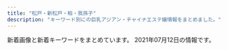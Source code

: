 ```yaml
---
title: "松戸・新松戸・柏・我孫子"
description: "キーワード別にの巨乳アジアン・チャイナエステ嬢情報をまとめました。"
---
```


新着画像と新着キーワードをまとめています。
2021年07月12日の情報です。

<DmmAffiliateIns />
<KeywordTable
  shops={
    [
    {
        "keywords": {},
        "name": "\u697d\u5712",
        "img_links": [
            "http://msg-rlx.com/staff/an/01.jpg",
            "http://msg-rlx.com/staff/mei/01.jpg",
            "http://msg-rlx.com/images/top.jpg",
            "http://msg-rlx.com/staff/mimi/01.jpg",
            "http://msg-rlx.com/images/shop02.jpg",
            "http://msg-rlx.com/images/shop01.jpg",
            "http://msg-rlx.com/images/s_pick.jpg",
            "http://msg-rlx.com/images/s_staff.jpg",
            "http://msg-rlx.com/staff/rumi/01.jpg",
            "http://msg-rlx.com/images/shop03.jpg",
            "http://msg-rlx.com/images/s_news.jpg",
            "http://msg-rlx.com/staff/saki/01.jpg",
            "http://msg-rlx.com/staff/ai/01.jpg",
            "http://msg-rlx.com/images/shop04.jpg"
        ],
        "station": "JR\u677e\u6238\u99c5\u6771\u53e3",
        "url": "http://msg-rlx.com/"
    },
    {
        "img_links": [
            "http://chun.relaxjp.com/css/top-left02.png",
            "http://chun.relaxjp.com/css/staff/staff007-a.png",
            "http://chun.relaxjp.com/css/staff/staff16-b.png",
            "http://chun.relaxjp.com/css/staff/staff0012-b.png",
            "http://chun.relaxjp.com/css/staff/staff007-b.png",
            "http://chun.relaxjp.com/css/staff/staff16-a.png",
            "http://chun.relaxjp.com/css/tel01.png",
            "http://chun.relaxjp.com/css/staff/staff0010-b.png",
            "http://chun.relaxjp.com/css/nav/nav-005.jpg",
            "http://chun.relaxjp.com/css/staff/staff15-b.png",
            "http://chun.relaxjp.com/css/nav/change-004.jpg",
            "http://chun.relaxjp.com/css/staff/staff010-a.png",
            "http://chun.relaxjp.com/css/nav/nav-002.jpg",
            "http://chun.relaxjp.com/css/staff/staff004-a.png",
            "http://chun.relaxjp.com/css/osusume-08.png",
            "http://chun.relaxjp.com/css/top-right0003.png",
            "http://chun.relaxjp.com/css/top-right03.png",
            "http://chun.relaxjp.com/css/nav/change-003.jpg",
            "http://chun.relaxjp.com/css/nav/nav-004.jpg",
            "http://chun.relaxjp.com/css/nav/change-001.jpg",
            "http://chun.relaxjp.com/css/staff-left01.png",
            "http://chun.relaxjp.com/css/nav/nav-001.jpg",
            "http://chun.relaxjp.com/css/nav/change-005.jpg",
            "http://chun.relaxjp.com/css/staff/staff004-b.png",
            "http://chun.relaxjp.com/css/staff/staff002-b.png",
            "http://chun.relaxjp.com/css/huabian.png",
            "http://chun.relaxjp.com/css/nav/change-002.jpg",
            "http://chun.relaxjp.com/css/nav/nav-003.jpg",
            "http://chun.relaxjp.com/css/staff/staff15-a.png",
            "http://chun.relaxjp.com/css/staff/staff002-a.png",
            "http://chun.relaxjp.com/css/nav/nav-006.jpg",
            "http://chun.relaxjp.com/css/staff/staff21-a.png",
            "http://chun.relaxjp.com/css/nav/change-006.jpg"
        ],
        "station": "JR\u67cf\u99c5\u6771\u53e3",
        "name": "\u67cf Spring",
        "url": "http://chun.relaxjp.com/",
        "keywords": {
            "84": 1,
            "92": 1,
            "C": 3,
            "89": 1,
            "85": 3,
            "90": 2,
            "D": 2,
            "G": 1,
            "E": 1
        }
    },
    {
        "name": "\u697d\u697d",
        "station": "JR\u65b0\u677e\u6238\u99c5\u6771\u53e3",
        "img_links": [],
        "keywords": {},
        "url": "https://js.uouono.com/"
    },
    {
        "img_links": [
            "http://silent-wall.xyz.mn/images/nbj1.jpg",
            "http://silent-wall.xyz.mn/photos/sites/26/2019/01/2019010421363971.jpeg",
            "http://silent-wall.xyz.mn/photos/sites/26/2021/05/2021052419013670.jpg",
            "http://silent-wall.xyz.mn/photos/sites/26/2021/06/2021060310471423.jpg",
            "http://silent-wall.xyz.mn/images/room2.jpg",
            "http://silent-wall.xyz.mn/photos/sites/26/2019/05/2019051213110435.jpg",
            "http://silent-wall.xyz.mn/photos/sites/26/2021/04/2021041710250635.jpg",
            "http://silent-wall.xyz.mn/photos/sites/26/2019/06/2019060819212459.jpg",
            "http://silent-wall.xyz.mn/photos/sites/26/2019/06/2019061013003626.jpg",
            "http://silent-wall.xyz.mn/images/tu.jpg",
            "http://silent-wall.xyz.mn/photos/sites/26/2021/03/2021031510300931.jpg",
            "http://silent-wall.xyz.mn/images/top.jpg",
            "http://silent-wall.xyz.mn/photos/sites/26/2021/04/2021041612483122.jpg",
            "http://silent-wall.xyz.mn/photos/sites/26/2021/07/2021070510332085.jpg",
            "http://silent-wall.xyz.mn/images/mobile.jpg",
            "http://silent-wall.xyz.mn/photos/sites/26/2019/06/2019062912023976.jpg",
            "http://silent-wall.xyz.mn/photos/sites/26/2019/06/2019061012562797.jpg",
            "http://silent-wall.xyz.mn/photos/sites/26/2019/06/2019060814103073.jpg",
            "http://silent-wall.xyz.mn/photos/sites/26/2019/06/2019061013003011.jpg",
            "http://silent-wall.xyz.mn/photos/sites/26/2021/06/2021062618352332.jpg",
            "http://silent-wall.xyz.mn/photos/sites/26/2021/02/2021021812054752.jpg",
            "http://silent-wall.xyz.mn/photos/sites/26/2021/05/2021053013433796.jpg",
            "http://silent-wall.xyz.mn/photos/sites/26/2019/11/2019110209065231.jpg",
            "http://silent-wall.xyz.mn/images/bj3.jpg",
            "http://silent-wall.xyz.mn/images/room1.jpg",
            "http://silent-wall.xyz.mn/images/pick.jpg",
            "http://silent-wall.xyz.mn/photos/sites/26/2020/10/2020101116211538.jpg",
            "http://silent-wall.xyz.mn/photos/sites/26/2019/06/2019061112474010.jpg",
            "http://silent-wall.xyz.mn/images/room4.jpg",
            "http://silent-wall.xyz.mn/images/nbj3.jpg",
            "http://silent-wall.xyz.mn/photos/sites/26/2021/02/2021022712521855.jpg",
            "http://silent-wall.xyz.mn/photos/sites/26/2019/05/201905121311038.jpg",
            "http://silent-wall.xyz.mn/photos/sites/26/2019/05/2019052619312840.jpg",
            "http://silent-wall.xyz.mn/photos/sites/26/2021/02/2021022310394778.jpg",
            "http://silent-wall.xyz.mn/photos/sites/26/2019/06/2019061616372934.jpg",
            "http://silent-wall.xyz.mn/images/news.jpg",
            "http://silent-wall.xyz.mn/images/mail.jpg",
            "http://silent-wall.xyz.mn/photos/sites/26/2019/11/2019112610413055.jpg",
            "http://silent-wall.xyz.mn/images/s_staff.jpg",
            "http://silent-wall.xyz.mn/photos/sites/26/2019/06/2019060812033719.jpg",
            "http://silent-wall.xyz.mn/photos/sites/26/2019/05/2019052619312725.jpg",
            "http://silent-wall.xyz.mn/images/nei1-3.jpg",
            "http://silent-wall.xyz.mn/photos/sites/26/2019/05/2019061013025963.jpg",
            "http://silent-wall.xyz.mn/images/room3.jpg",
            "http://silent-wall.xyz.mn/images/bj1.jpg"
        ],
        "keywords": {
            "D": 17,
            "E": 3,
            "C": 37,
            "84": 1,
            "87": 7,
            "86": 11,
            "85": 4,
            "83": 1,
            "88": 1
        },
        "name": "\u30b5\u30a4\u30ec\u30f3\u30c8\u30a6\u30a9\u30fc\u30eb",
        "station": "JR\u67cf\u99c5\u6771\u53e3",
        "url": "http://silent-wall.xyz.mn/"
    },
    {
        "img_links": [
            "http://melpomene-est.xyz/images/cg06.jpg",
            "http://melpomene-est.xyz/images/cg03.jpg",
            "http://melpomene-est.xyz/images/cg10.jpg",
            "http://melpomene-est.xyz/images/b6.jpg",
            "http://melpomene-est.xyz/images/b3.jpg",
            "http://melpomene-est.xyz/images/b5.jpg",
            "http://melpomene-est.xyz/images/cg08.jpg",
            "http://melpomene-est.xyz/images/b1.jpg",
            "http://melpomene-est.xyz/images/cg01.jpg",
            "http://melpomene-est.xyz/images/b4.jpg",
            "http://melpomene-est.xyz/images/b2.jpg",
            "http://melpomene-est.xyz/images/tel.png",
            "http://melpomene-est.xyz/images/roser.png",
            "http://melpomene-est.xyz/images/rosel.png",
            "http://melpomene-est.xyz/images/cg091.jpg",
            "http://melpomene-est.xyz/images/cg05.jpg",
            "http://melpomene-est.xyz/images/line.jpg",
            "http://melpomene-est.xyz/images/cg07.jpg",
            "http://melpomene-est.xyz/images/line1.jpg",
            "http://melpomene-est.xyz/images/cg02.jpg",
            "http://melpomene-est.xyz/images/cg09.jpg",
            "http://melpomene-est.xyz/images/cg04.jpg",
            "http://melpomene-est.xyz/images/cg12.jpg"
        ],
        "url": "http://melpomene-est.xyz/",
        "name": "\u30df\u30eb\u30ad\u30fc",
        "station": "JR\u5357\u67cf\u99c5\u897f\u53e3",
        "keywords": {
            "86": 59
        }
    },
    {
        "img_links": [
            "http://cutegirl.este88.com/girl/miyuki1.jpg",
            "http://cutegirl.este88.com/images/esthe1.jpg",
            "http://cutegirl.este88.com/images/main1.jpg",
            "http://cutegirl.este88.com/images/home.png",
            "http://cutegirl.este88.com/images/staff.png",
            "http://cutegirl.este88.com/images/interior_t.jpg",
            "http://cutegirl.este88.com/girl/minami1.jpg",
            "http://cutegirl.este88.com/images/footer-r.png",
            "http://cutegirl.este88.com/girl/aika1.jpg",
            "http://cutegirl.este88.com/images/main-sp.jpg",
            "http://cutegirl.este88.com/girl/arisa1.jpg",
            "http://cutegirl.este88.com/images/esthe2.jpg",
            "http://cutegirl.este88.com/images/kp.png",
            "http://cutegirl.este88.com/images/sys1.jpg",
            "http://cutegirl.este88.com/girl/sakura1.jpg",
            "http://cutegirl.este88.com/images/staff_t.jpg",
            "http://cutegirl.este88.com/images/sys2.jpg",
            "http://cutegirl.este88.com/images/footer-l.png",
            "http://cutegirl.este88.com/images/esthe3.jpg"
        ],
        "station": "JR\u67cf\u99c5\u6771\u53e3",
        "url": "http://cutegirl.este88.com/",
        "keywords": {},
        "name": "\u30ad\u30e5\u30fc\u30c8\u30ac\u30fc\u30eb"
    },
    {
        "url": "http://lavender-massage.work/",
        "station": "JR\u65b0\u677e\u6238\u99c5",
        "name": "\u30e9\u30d9\u30f3\u30c0\u30fc",
        "keywords": {
            "86": 1,
            "84": 1,
            "83": 1,
            "C": 23,
            "88": 1,
            "85": 5
        },
        "img_links": [
            "http://lavender-massage.work/img/st039.jpg",
            "http://lavender-massage.work/img/sta36.jpg",
            "http://lavender-massage.work/i/img/r1.jpg",
            "http://lavender-massage.work/img/sta45.jpg",
            "http://lavender-massage.work/img/sta41.jpg",
            "http://lavender-massage.work/i/img/g038.jpg",
            "http://lavender-massage.work/img/sta39.jpg",
            "http://lavender-massage.work/img/sta42.jpg",
            "http://lavender-massage.work/i/img/g041.jpg",
            "http://lavender-massage.work/img/st36.jpg",
            "http://lavender-massage.work/img/st32.jpg",
            "http://lavender-massage.work/i/img/g032.jpg",
            "http://lavender-massage.work/img/st39.jpg",
            "http://lavender-massage.work/img/st42.jpg",
            "http://lavender-massage.work/i/img/r2.jpg",
            "http://lavender-massage.work/i/img/g039.jpg",
            "http://lavender-massage.work/img/sta38.jpg",
            "http://lavender-massage.work/img/st33.jpg",
            "http://lavender-massage.work/img/s42.jpg",
            "http://lavender-massage.work/i/img/g045.jpg",
            "http://lavender-massage.work/i/img/g042.jpg",
            "http://lavender-massage.work/img/s33.jpg",
            "http://lavender-massage.work/img/sta32.jpg",
            "http://lavender-massage.work/img/sta43.jpg",
            "http://lavender-massage.work/img/st38.jpg",
            "http://lavender-massage.work/i/img/g033.jpg",
            "http://lavender-massage.work/img/st43.jpg",
            "http://lavender-massage.work/img/s38.jpg",
            "http://lavender-massage.work/img/s41.jpg",
            "http://lavender-massage.work/img/mo.png",
            "http://lavender-massage.work/i/img/r4.jpg",
            "http://lavender-massage.work/i/img/g39.jpg",
            "http://lavender-massage.work/img/st41.jpg",
            "http://lavender-massage.work/img/botton.jpg",
            "http://lavender-massage.work/img/sta33.jpg",
            "http://lavender-massage.work/img/st45.jpg",
            "http://lavender-massage.work/i/img/g036.jpg",
            "http://lavender-massage.work/img/s39.jpg",
            "http://lavender-massage.work/img/s36.jpg",
            "http://lavender-massage.work/img/s45.jpg",
            "http://lavender-massage.work/i/img/g043.jpg",
            "http://lavender-massage.work/i/img/r3.jpg",
            "http://lavender-massage.work/img/s43.jpg"
        ]
    },
    {
        "keywords": {
            "83": 2
        },
        "station": "JR\u67cf\u99c5\u6771\u53e3",
        "img_links": [
            "http://aqut.sakura.ne.jp/mulan/wp-content/uploads/2021/04/980x450.jpg",
            "http://mulan.refle.shop/wp-content/uploads/2021/05/855711be0b060849a34ec08cbb44b62-575x1024.jpg",
            "http://mulan.refle.shop/wp-content/uploads/2021/05/srchttp___photo.16pic.com_00_39_49_16pic_3949157_b.jpg",
            "http://mulan.refle.shop/wp-content/uploads/2021/06/8505454e281461fa5a52d30b0929a3c-768x1024.jpg",
            "http://mulan.refle.shop/wp-content/uploads/2021/05/240cf55b138392abd619b6089f48d0c-400x500.jpg",
            "http://aqut.sakura.ne.jp/mulan/wp-content/uploads/2021/04/980x550.jpg",
            "http://mulan.refle.shop/wp-content/uploads/2021/05/855711be0b060849a34ec08cbb44b62-400x500.jpg",
            "http://mulan.refle.shop/wp-content/uploads/2021/05/9ad61b84bb9f447158d1558ba5154ec-212x265.jpg",
            "http://mulan.refle.shop/wp-content/uploads/2021/05/240cf55b138392abd619b6089f48d0c-600x1024.jpg",
            "http://aqut.sakura.ne.jp/mulan/wp-content/uploads/2021/04/640x905.jpg",
            "http://mulan.refle.shop/wp-content/uploads/2021/06/8505454e281461fa5a52d30b0929a3c-400x500.jpg",
            "http://mulan.refle.shop/wp-content/uploads/2021/05/65dc68ccf9c69d7a79e0f9d2e407493.jpg",
            "http://mulan.refle.shop/wp-content/uploads/2021/05/9ad61b84bb9f447158d1558ba5154ec.jpg",
            "http://mulan.refle.shop/wp-content/uploads/2021/05/4faea1b7b6618e79e61c565eef0f02d-400x500.jpg"
        ],
        "name": "\u30e0\u30fc\u30e9\u30f3",
        "url": "http://mulan.refle.shop/"
    },
    {
        "keywords": {
            "D": 2,
            "86": 20
        },
        "url": "http://sweety-est.xyz/",
        "name": "\u30cb\u30e3\u30f3\u30cb\u30e3\u30f3",
        "station": "JR\u6211\u5b6b\u5b50\u99c5\u5317\u53e3",
        "img_links": [
            "http://sweety-est.xyz/images/cg01.jpg",
            "http://sweety-est.xyz/images/8831.jpg",
            "http://sweety-est.xyz/images/mi.jpg",
            "http://sweety-est.xyz/images/cg11.jpg",
            "http://sweety-est.xyz/images/cg05.jpg",
            "http://sweety-est.xyz/images/ri.jpg",
            "http://sweety-est.xyz/images/now-printing.jpg",
            "http://sweety-est.xyz/images/cg10.jpg",
            "http://sweety-est.xyz/images/cg02.jpg",
            "http://sweety-est.xyz/images/cg12.jpg",
            "http://sweety-est.xyz/images/cg07.jpg",
            "http://sweety-est.xyz/images/20040.jpg",
            "http://sweety-est.xyz/images/cg08.jpg",
            "http://sweety-est.xyz/images/cg03.jpg",
            "http://sweety-est.xyz/images/cg06.jpg",
            "http://sweety-est.xyz/images/cg14.jpg"
        ]
    },
    {
        "station": "JR\u677e\u6238\u99c5\u6771\u53e3",
        "img_links": [
            "http://hime.ests.co/images/s_news.jpg",
            "http://hime.ests.co/images/info.jpg",
            "http://hime.ests.co/images/s_link.jpg",
            "http://hime.ests.co/images/end.png",
            "http://hime.ests.co/images/s3.jpg",
            "http://hime.ests.co/photos/sites/27/2019/12/2019122608265227.jpg",
            "http://hime.ests.co/images/room1.jpg",
            "http://hime.ests.co/images/s_pick.jpg",
            "http://hime.ests.co/images/top.png",
            "http://hime.ests.co/images/mobile.jpg",
            "http://hime.ests.co/photos/sites/27/2019/12/2019122608134647.jpg",
            "http://hime.ests.co/images/s_staff.jpg",
            "http://hime.ests.co/images/room2.jpg",
            "http://hime.ests.co/images/room3.jpg",
            "http://hime.ests.co/photos/sites/27/2020/07/2020072809021138.jpg",
            "http://hime.ests.co/images/room4.jpg",
            "http://hime.ests.co/photos/sites/27/2020/11/2020111505294566.jpg",
            "http://hime.ests.co/photos/sites/27/2020/11/2020111505294488.jpg",
            "http://hime.ests.co/images/s1.jpg"
        ],
        "url": "http://hime.ests.co/",
        "keywords": {
            "86": 4,
            "D": 4,
            "83": 1,
            "C": 1
        },
        "name": "\u59eb"
    },
    {
        "name": "\u512a\u3057\u3044\u624b",
        "img_links": [
            "http://yasashiite.estx.net/images/a2.jpg",
            "http://yasashiite.estx.net/images/a8.jpg",
            "http://yasashiite.estx.net/images/a3.jpg",
            "http://yasashiite.estx.net/images/index_17.jpg",
            "http://yasashiite.estx.net/images/staff_01.jpg",
            "http://yasashiite.estx.net/images/a7.jpg",
            "http://yasashiite.estx.net/images/index_01.jpg",
            "http://yasashiite.estx.net/images/k2.jpg",
            "http://yasashiite.estx.net/images/index_07.jpg",
            "http://yasashiite.estx.net/images/index_10.jpg",
            "http://yasashiite.estx.net/images/s6.jpg",
            "http://yasashiite.estx.net/images/a4.jpg",
            "http://yasashiite.estx.net/images/a5.jpg",
            "http://yasashiite.estx.net/images/index_06.jpg",
            "http://yasashiite.estx.net/images/index_03.jpg",
            "http://yasashiite.estx.net/images/index_12.jpg",
            "http://yasashiite.estx.net/images/s5.jpg",
            "http://yasashiite.estx.net/images/index_14.jpg",
            "http://yasashiite.estx.net/images/index_15.jpg",
            "http://yasashiite.estx.net/images/index_02.jpg",
            "http://yasashiite.estx.net/images/k1.jpg",
            "http://yasashiite.estx.net/images/index_04.jpg",
            "http://yasashiite.estx.net/images/a1.jpg",
            "http://yasashiite.estx.net/images/a9.jpg",
            "http://yasashiite.estx.net/images/a10.jpg",
            "http://yasashiite.estx.net/images/s1.jpg",
            "http://yasashiite.estx.net/images/s2.jpg",
            "http://yasashiite.estx.net/images/a6.jpg",
            "http://yasashiite.estx.net/images/s3.jpg",
            "http://yasashiite.estx.net/images/index_05.jpg",
            "http://yasashiite.estx.net/images/staff_03.jpg"
        ],
        "url": "http://yasashiite.estx.net/",
        "station": "JR\u677e\u6238\u99c5\u897f\u53e3",
        "keywords": {}
    },
    {
        "img_links": [
            "http://roarii.esmens.com/css/staff/staff06-c.jpg",
            "http://roarii.esmens.com/css/nav/nav-004.png",
            "http://roarii.esmens.com/css/nav/nav-001.png",
            "http://roarii.esmens.com/css/nav/nav-005.png",
            "http://roarii.esmens.com/css/nav/nav-006.png",
            "http://roarii.esmens.com/css/topright0002.jpg",
            "http://roarii.esmens.com/css/staff/staff08-b.jpg",
            "http://roarii.esmens.com/css/staff/staff010-a.jpg",
            "http://roarii.esmens.com/css/staff/staff02-a.jpg",
            "http://roarii.esmens.com/css/staff/staff05-a.jpg",
            "http://roarii.esmens.com/css/staff/staff07-b.jpg",
            "http://roarii.esmens.com/css/staff/staff06-b.jpg",
            "http://roarii.esmens.com/css/staff/staff010-b.jpg",
            "http://roarii.esmens.com/css/tel.png",
            "http://roarii.esmens.com/css/staff/staff05-b.jpg",
            "http://roarii.esmens.com/css/c001.jpg",
            "http://roarii.esmens.com/css/nav/nav-003.png",
            "http://roarii.esmens.com/css/foot-tel.png",
            "http://roarii.esmens.com/css/nav/nav-002.png",
            "http://roarii.esmens.com/css/staff/staff07-a.jpg",
            "http://roarii.esmens.com/css/staff/staff08-a.jpg"
        ],
        "url": "http://roarii.esmens.com/",
        "keywords": {
            "D": 2,
            "93": 1,
            "90": 1,
            "95": 2,
            "F": 3,
            "85": 1,
            "89": 1
        },
        "station": "\u516b\u67f1\u99c5\u5317\u53e3",
        "name": "\u30ed\u30fc\u30e4\u30ea"
    },
    {
        "img_links": [
            "http://honpu.estheya.com/css/nav/nav-005.png",
            "http://honpu.estheya.com/css/staff/staff03.jpg",
            "http://honpu.estheya.com/css/nav/nav-001.png",
            "http://honpu.estheya.com/css/staff/staff02-a.jpg",
            "http://honpu.estheya.com/css/nav/nav-003.png",
            "http://honpu.estheya.com/css/tel.png",
            "http://honpu.estheya.com/css/staff/staff01.jpg",
            "http://honpu.estheya.com/css/nav/nav-004.png",
            "http://honpu.estheya.com/css/top00001-b.jpg",
            "http://honpu.estheya.com/css/staff/staff02.jpg",
            "http://honpu.estheya.com/css/staff/staff03-a.jpg",
            "http://honpu.estheya.com/css/staff/staff01-a.jpg",
            "http://honpu.estheya.com/css/nav/nav-002.png",
            "http://honpu.estheya.com/css/nav/nav-006.png"
        ],
        "name": "\u30cf\u30c3\u30d4\u30fc\u672c\u8217",
        "url": "http://honpu.estheya.com/",
        "keywords": {
            "88": 1,
            "87": 2,
            "C": 3
        },
        "station": "JR\u65b0\u516b\u67f1\u99c5"
    },
    {
        "keywords": {},
        "img_links": [
            "https://www.p-garden.work/staff/nene.jpg",
            "https://www.p-garden.work/images/news.png",
            "https://www.p-garden.work/img/miyu1.jpg",
            "https://www.p-garden.work/images/head.jpg",
            "https://www.p-garden.work/images/interior_t.jpg",
            "https://www.p-garden.work/images/b1.jpg",
            "https://www.p-garden.work/images/staff_t.jpg",
            "https://www.p-garden.work/staff/sakura.jpg",
            "https://www.p-garden.work/img/hana1.jpg",
            "https://www.p-garden.work/img/miki1.jpg",
            "https://www.p-garden.work/img/sakura1.jpg",
            "https://www.p-garden.work/staff/momo.jpg",
            "https://www.p-garden.work/img/rena1.jpg",
            "https://www.p-garden.work/images/b2.jpg",
            "https://www.p-garden.work/img/rei1.jpg",
            "https://www.p-garden.work/images/rec2.jpg",
            "https://www.p-garden.work/images/int2.png",
            "https://www.p-garden.work/staff/hana.jpg",
            "https://www.p-garden.work/staff/miki.jpg",
            "https://www.p-garden.work/images/sys3.jpg",
            "https://www.p-garden.work/img/mika1.jpg",
            "https://www.p-garden.work/staff/rei.jpg",
            "https://www.p-garden.work/images/int1.png",
            "https://www.p-garden.work/staff/miyu.jpg",
            "https://www.p-garden.work/staff/mika.jpg",
            "https://www.p-garden.work/img/momo1.jpg",
            "https://www.p-garden.work/staff/rena.jpg",
            "https://www.p-garden.work/images/sys4.jpg",
            "https://www.p-garden.work/img/aki1.jpg",
            "https://www.p-garden.work/img/nene1.jpg",
            "https://www.p-garden.work/images/news_t.jpg",
            "https://www.p-garden.work/staff/yuki.jpg",
            "https://www.p-garden.work/images/sys2.jpg",
            "https://www.p-garden.work/img/yuki1.jpg",
            "https://www.p-garden.work/staff/aki.jpg",
            "https://www.p-garden.work/images/rec1.jpg",
            "https://www.p-garden.work/staff/nao.jpg",
            "https://www.p-garden.work/img/nao1.jpg"
        ],
        "url": "https://www.p-garden.work/",
        "station": "JR\u677e\u6238\u99c5\u897f\u53e3",
        "name": "\u677e\u6238\u697d\u5712"
    },
    {
        "url": "http://hi-msg.com/tomato2/",
        "station": "JR\u677e\u6238\u99c5",
        "name": "\u30c8\u30de\u30c8\uff5eTomato",
        "keywords": {},
        "img_links": []
    },
    {
        "station": "\u938c\u30f6\u8c37\u99c5\u6771\u53e3",
        "url": "http://www.no1-massage.xyz/",
        "img_links": [
            "http://www.no1-massage.xyz/files/030-02.jpg",
            "http://www.no1-massage.xyz/files/017.jpg",
            "http://www.no1-massage.xyz/files/029-02.jpg",
            "http://www.no1-massage.xyz/files/012.jpg",
            "http://www.no1-massage.xyz/files/020.jpg",
            "http://www.no1-massage.xyz/files/022-02.jpg",
            "http://www.no1-massage.xyz/files/017-02.jpg",
            "http://www.no1-massage.xyz/files/021-02.jpg",
            "http://www.no1-massage.xyz/images/top.png",
            "http://www.no1-massage.xyz/files/035-02.jpg",
            "http://www.no1-massage.xyz/files/033.jpg",
            "http://www.no1-massage.xyz/files/029.jpg",
            "http://www.no1-massage.xyz/images/news.jpg",
            "http://www.no1-massage.xyz/images/link_s.png",
            "http://www.no1-massage.xyz/files/032.jpg",
            "http://www.no1-massage.xyz/files/025.jpg",
            "http://www.no1-massage.xyz/files/028.jpg",
            "http://www.no1-massage.xyz/files/036-02.jpg",
            "http://www.no1-massage.xyz/files/020-02.jpg",
            "http://www.no1-massage.xyz/files/032-02.jpg",
            "http://www.no1-massage.xyz/files/034-02.jpg",
            "http://www.no1-massage.xyz/files/024-02.jpg",
            "http://www.no1-massage.xyz/files/026.jpg",
            "http://www.no1-massage.xyz/files/012-02.jpg",
            "http://www.no1-massage.xyz/files/030.jpg",
            "http://www.no1-massage.xyz/files/027.jpg",
            "http://www.no1-massage.xyz/files/025-02.jpg",
            "http://www.no1-massage.xyz/files/021.jpg",
            "http://www.no1-massage.xyz/files/028-02.jpg",
            "http://www.no1-massage.xyz/files/037.jpg",
            "http://www.no1-massage.xyz/files/022.jpg",
            "http://www.no1-massage.xyz/files/027-02.jpg",
            "http://www.no1-massage.xyz/files/026-02.jpg",
            "http://www.no1-massage.xyz/files/034.jpg",
            "http://www.no1-massage.xyz/files/036.jpg",
            "http://www.no1-massage.xyz/images/staff_s.png",
            "http://www.no1-massage.xyz/files/037-02.jpg",
            "http://www.no1-massage.xyz/files/024.jpg",
            "http://www.no1-massage.xyz/files/035.jpg",
            "http://www.no1-massage.xyz/files/033-02.jpg"
        ],
        "keywords": {
            "88": 2,
            "85": 2,
            "D": 26,
            "87": 14,
            "83": 4,
            "84": 2,
            "F": 2,
            "86": 12,
            "C": 8
        },
        "name": "No.1 -\u30ca\u30f3\u30d0\u30fc\u30ef\u30f3-"
    },
    {
        "keywords": {},
        "name": "MORE\u30fb\u30e2\u30a2",
        "station": "JR\u67cf\u99c5\u5357\u53e3",
        "url": "http://more.esthe.me/",
        "img_links": []
    },
    {
        "name": "\u30bd\u30a6\u30eb",
        "station": "JR\u67cf\u99c5\u6771\u53e3",
        "img_links": [
            "http://www.chiba-0002.xyz/img/girls03.jpg",
            "http://www.chiba-0002.xyz/img/img3.jpg",
            "http://www.chiba-0002.xyz/img/img2.jpg",
            "http://www.chiba-0002.xyz/img/girls01.jpg",
            "http://www.chiba-0002.xyz/img/ttl-01.png",
            "http://www.chiba-0002.xyz/img/ttl-04.png",
            "http://www.chiba-0002.xyz/img/img1.jpg",
            "http://www.chiba-0002.xyz/img/ttl-02.png",
            "http://www.chiba-0002.xyz/img/img-txt-01.png",
            "http://www.chiba-0002.xyz/img/girls02.jpg",
            "http://www.chiba-0002.xyz/img/bnr02.jpg",
            "http://www.chiba-0002.xyz/img/bnr01.jpg",
            "http://www.chiba-0002.xyz/img/ttl-03.png"
        ],
        "url": "http://www.chiba-0002.xyz/",
        "keywords": {}
    },
    {
        "keywords": {
            "C": 8
        },
        "name": "\u61a9\u3044\u306e\u5ead\u5712",
        "station": "JR\u677e\u6238\u99c5\u6771\u53e3",
        "url": "http://ikoi-teien.info/",
        "img_links": [
            "http://ikoi-teien.info/images/a10.jpg",
            "http://ikoi-teien.info/images/g1.jpg",
            "http://ikoi-teien.info/images/top.jpg",
            "http://ikoi-teien.info/images/a06.jpg",
            "http://ikoi-teien.info/images/g0.jpg",
            "http://ikoi-teien.info/images/s2.jpg",
            "http://ikoi-teien.info/images/s1.jpg",
            "http://ikoi-teien.info/images/1.jpg",
            "http://ikoi-teien.info/images/mobile.jpg",
            "http://ikoi-teien.info/images/a07.jpg",
            "http://ikoi-teien.info/images/a09.jpg",
            "http://ikoi-teien.info/images/tisato.jpg",
            "http://ikoi-teien.info/images/zi_staff.png"
        ]
    },
    {
        "station": "JR\u677e\u6238\u99c5\u6771\u53e3",
        "img_links": [
            "http://pinky.ests.jp/photos/sites/41/2016/12/staff14.jpg",
            "http://pinky.ests.jp/photos/sites/41/2020/03/202003311902414.jpg",
            "http://pinky.ests.jp/photos/sites/41/2018/02/2018021206014711.jpg",
            "http://pinky.ests.jp/photos/sites/41/2020/12/2020122317221995.jpg",
            "http://pinky.ests.jp/photos/sites/41/2018/02/2018021503571459.jpg",
            "http://pinky.ests.jp/images/news.jpg",
            "http://pinky.ests.jp/photos/sites/41/2018/05/2018051009221193.jpg",
            "http://pinky.ests.jp/photos/sites/41/2018/06/2018061105211179.jpg",
            "http://pinky.ests.jp/photos/sites/41/2017/11/2017111705455167.jpg",
            "http://pinky.ests.jp/photos/sites/41/2020/01/2020011612505779.jpg",
            "http://pinky.ests.jp/images/girl-z1.jpg",
            "http://pinky.ests.jp/photos/sites/41/2018/04/2018041109544793.jpg",
            "http://pinky.ests.jp/photos/sites/41/2017/10/2017102104274221.jpeg",
            "http://pinky.ests.jp/photos/sites/41/2019/04/201904271525014.jpg",
            "http://pinky.ests.jp/images/room2.jpg",
            "http://pinky.ests.jp/photos/sites/41/2020/01/2020011013071732.jpg",
            "http://pinky.ests.jp/photos/sites/41/2020/07/2020070113444471.jpg",
            "http://pinky.ests.jp/photos/sites/41/2019/08/2019082212025765.jpg",
            "http://pinky.ests.jp/photos/sites/41/2018/02/2018022305081948.jpg",
            "http://pinky.ests.jp/photos/sites/41/2019/01/2019011416495971.jpg",
            "http://pinky.ests.jp/photos/sites/41/2017/09/2017091609572086.jpg",
            "http://pinky.ests.jp/photos/sites/41/2017/07/01.jpg",
            "http://pinky.ests.jp/photos/sites/41/2020/01/2020012717085182.jpg",
            "http://pinky.ests.jp/photos/sites/41/2018/05/2018052106183295.jpg",
            "http://pinky.ests.jp/photos/sites/41/2016/12/staff13.jpg",
            "http://pinky.ests.jp/photos/sites/41/2019/08/2019080916421967.jpg",
            "http://pinky.ests.jp/photos/sites/41/2021/01/2021010819010483.jpg",
            "http://pinky.ests.jp/photos/sites/41/2018/02/2018021404565599.jpg",
            "http://pinky.ests.jp/photos/sites/41/2019/03/2019032615535586.jpg",
            "http://pinky.ests.jp/photos/sites/41/2018/02/2018021903035949.jpg",
            "http://pinky.ests.jp/photos/sites/41/2019/01/2019012814280336.jpg",
            "http://pinky.ests.jp/images/s_staff.png",
            "http://pinky.ests.jp/photos/sites/41/2020/01/2020011013071324.jpg",
            "http://pinky.ests.jp/images/s_link.png",
            "http://pinky.ests.jp/photos/sites/41/2021/02/2021020214092749.jpg",
            "http://pinky.ests.jp/photos/sites/41/2021/05/2021051218305839.jpg",
            "http://pinky.ests.jp/photos/sites/41/2018/09/201809050707425.jpg",
            "http://pinky.ests.jp/photos/sites/41/2018/07/2018070506262885.jpg",
            "http://pinky.ests.jp/images/room1.jpg",
            "http://pinky.ests.jp/images/pick.jpg",
            "http://pinky.ests.jp/photos/sites/41/2019/08/2019082212000482.jpg",
            "http://pinky.ests.jp/photos/sites/41/2020/08/2020080710524457.jpg",
            "http://pinky.ests.jp/images/top.png",
            "http://pinky.ests.jp/photos/sites/41/2019/05/2019050315541711.jpg",
            "http://pinky.ests.jp/photos/sites/41/2018/05/2018050207171151.jpg",
            "http://pinky.ests.jp/images/room3.jpg",
            "http://pinky.ests.jp/images/room4.jpg",
            "http://pinky.ests.jp/photos/sites/41/2020/07/2020073117282581.jpg",
            "http://pinky.ests.jp/photos/sites/41/2017/10/2017100310321223.jpg",
            "http://pinky.ests.jp/photos/sites/41/2017/03/2.jpg",
            "http://pinky.ests.jp/images/mobile.jpg",
            "http://pinky.ests.jp/photos/sites/41/2020/03/2020032718060170.jpg",
            "http://pinky.ests.jp/images/staff0.jpg",
            "http://pinky.ests.jp/photos/sites/41/2018/05/2018052407323023.jpg",
            "http://pinky.ests.jp/photos/sites/41/2018/07/2018070904501423.jpg",
            "http://pinky.ests.jp/photos/sites/41/2017/10/2017100310324927.jpg",
            "http://pinky.ests.jp/photos/sites/41/2020/01/2020012318124421.jpg",
            "http://pinky.ests.jp/photos/sites/41/2018/12/2018122816184851.jpg",
            "http://pinky.ests.jp/images/girl-z2.jpg"
        ],
        "name": "Pinky",
        "url": "http://pinky.ests.jp/",
        "keywords": {
            "E": 2,
            "87": 3,
            "90": 1,
            "82": 1,
            "83": 5,
            "86": 7,
            "D": 16,
            "85": 11,
            "C": 54,
            "84": 1
        }
    },
    {
        "name": "\u6953\uff5e\u304b\u3048\u3067\uff5e",
        "img_links": [
            "http://www.relax-kaede.com/upFu8/31355/official/officialConf/parts/imgMenu/jobHover.png",
            "http://www.relax-kaede.com/optImg/31355/item/1587008/13478909_51_68.jpg",
            "http://www.relax-kaede.com/upFu8/31355/official/officialConf/parts/imgMenu/main.png",
            "http://www.relax-kaede.com/upFu8/31355/official/officialConf/item/img/newIconImage.png",
            "http://www.relax-kaede.com/optImg/31355/item/1634959/13624067_300_400.jpg",
            "https://www.relax-kaede.com/upFu8/31355/official/officialConf/logomobile/img/headerLogo.jpg",
            "http://www.relax-kaede.com/upFu8/31355/official/officialConf/partssmartphone/img/smartPhoneSliderImg1.jpg",
            "http://www.relax-kaede.com/mobileImg/31355/item/1587008/13478909_500_0.jpg",
            "http://www.relax-kaede.com/optImg/31355/shopEvent/99836_0_0.jpg",
            "http://www.relax-kaede.com/s/img/fdc_phoneIcon0_alpha.png",
            "http://www.relax-kaede.com/mobileImg/31355/item/1626970/front_500_0.jpg",
            "http://www.relax-kaede.com/optImg/31355/item/1549190/front_180_240.jpg",
            "http://www.relax-kaede.com/upFu8/31355/officialFreecontents/82064/smartPhoneBanner.jpg",
            "http://www.relax-kaede.com/upFu8/31355/official/officialConf/parts/img/pcSliderImg1.jpg",
            "http://www.relax-kaede.com/upFu8/31355/official/officialConf/item/img/todayIconImage.png",
            "http://www.relax-kaede.com/upFu8/31355/official/officialConf/item/img/photoMailDiaryListTitle.jpg",
            "http://www.relax-kaede.com/mobileImg/31355/item/1621237/front_75_0.jpg",
            "http://www.relax-kaede.com/optImg/31355/item/1559927/12153969_51_68.jpg",
            "http://www.relax-kaede.com/optImg/31355/item/1549190/11991814_280_373.jpg",
            "http://www.relax-kaede.com/optImg/31355/item/1559927/front_180_240.jpg",
            "http://www.relax-kaede.com/upFu8/31355/official/officialConf/logomobile/img/headerLogo.jpg",
            "http://www.relax-kaede.com/upFu8/31355/official/officialConf/item/img/itemCommentTitle.jpg",
            "http://www.relax-kaede.com/optImg/31355/item/1621237/13478899_300_400.jpg",
            "http://www.relax-kaede.com/upFu8/31355/official/officialConf/parts/imgMenu/job.png",
            "http://www.relax-kaede.com/upFu8/31355/official/officialConf/schedule/img/newIconImage.png",
            "http://www.relax-kaede.com/optImg/31355/item/1555355/12811432_280_373.jpg",
            "http://www.relax-kaede.com/optImg/31355/item/1593000/front_240_0.jpg",
            "http://www.relax-kaede.com/optImg/31355/item/1634959/front_180_240.jpg",
            "http://www.relax-kaede.com/mobileImg/31355/item/1549190/11991814_500_0.jpg",
            "http://www.relax-kaede.com/optImg/31355/item/1587008/front_180_240.jpg",
            "http://www.relax-kaede.com/s/img/fdc_listArrowImage0_alpha.png",
            "http://www.relax-kaede.com/optImg/31355/item/1634959/front_240_0.jpg",
            "http://www.relax-kaede.com/mobileImg/31355/item/1555355/12811432_500_0.jpg",
            "http://www.relax-kaede.com/mobileImg/31355/item/1621237/13478899_500_0.jpg",
            "http://www.relax-kaede.com/optImg/31355/item/1549190/11991814_300_400.jpg",
            "http://www.relax-kaede.com/upFu8/31355/official/officialConf/logosmartphone/img/headerLogo.png",
            "http://www.relax-kaede.com/upFu8/31355/officialFreecontents/84162/img_newsListBgTop.jpg",
            "http://www.relax-kaede.com/optImg/31355/item/1626970/front_180_240.jpg",
            "http://www.relax-kaede.com/optImg/31355/item/1601793/front_180_240.jpg",
            "http://www.relax-kaede.com/mobileImg/31355/item/1626970/13531514_500_0.jpg",
            "http://www.relax-kaede.com/upFu8/31355/official/officialConf/job/img/subTitleArrow.png",
            "http://www.relax-kaede.com/optImg/31355/item/1555355/front_180_240.jpg",
            "http://www.relax-kaede.com/optImg/31355/item/1621237/13478899_51_68.jpg",
            "http://www.relax-kaede.com/mobileImg/31355/item/1626970/front_162_0.jpg",
            "http://www.relax-kaede.com/optImg/31355/item/1549190/11991814_51_68.jpg",
            "http://www.relax-kaede.com/upFu8/31355/official/officialConf/parts/imgMenu/itemListHover.png",
            "http://www.relax-kaede.com/optImg/31355/news/33719311_0_0.jpg",
            "http://www.relax-kaede.com/upFu8/31355/official/officialConf/item/img/managerCommentTitle.jpg",
            "http://www.relax-kaede.com/optImg/31355/item/1521805/12476628_300_400.jpg",
            "https://www.relax-kaede.com/mobileImg/31355/item/1621237/13478899_120_160.jpg",
            "http://www.relax-kaede.com/upFu8/31355/official/officialConf/parts/imgMenu/mainHover.png",
            "http://www.relax-kaede.com/optImg/31355/item/1587008/13478909_300_400.jpg",
            "http://www.relax-kaede.com/optImg/31355/item/1601793/13624088_51_68.jpg",
            "http://www.relax-kaede.com/optImg/31355/item/1555355/front_240_0.jpg",
            "http://www.relax-kaede.com/optImg/31355/item/1626970/front_240_0.jpg",
            "http://www.relax-kaede.com/optImg/31355/item/1593000/13850461_300_400.jpg",
            "http://www.relax-kaede.com/upFu8/31355/official/officialConf/parts/imgMenu/rateHover.png",
            "http://www.relax-kaede.com/mobileImg/31355/item/1634959/front_75_0.jpg",
            "http://www.relax-kaede.com/mobileImg/31355/item/1549190/front_75_0.jpg",
            "http://www.relax-kaede.com/mobileImg/31355/item/1626970/front_75_0.jpg",
            "http://www.relax-kaede.com/optImg/31355/news/33857097_0_0.jpg",
            "http://www.relax-kaede.com/mobileImg/31355/item/1621237/13478899_200_200.jpg",
            "http://www.relax-kaede.com/img/parts/subTitleArrow_alpha.png",
            "http://www.relax-kaede.com/upFu8/31355/official/officialConf/parts/imgMenu/itemList.png",
            "http://www.relax-kaede.com/optImg/31355/item/1555355/12811432_300_400.jpg",
            "http://www.relax-kaede.com/upFu8/31355/officialFreecontents/82058/topBanner2.jpg",
            "http://www.relax-kaede.com/upFu8/31355/official/officialConf/partssmartphone/img/smartPhoneSliderImg5.jpg",
            "http://www.relax-kaede.com/optImg/31355/item/1634959/13624067_51_68.jpg",
            "http://www.relax-kaede.com/mobileImg/31355/item/1587008/front_75_0.jpg",
            "http://www.relax-kaede.com/mobileImg/31355/item/1593000/13850461_500_0.jpg",
            "http://www.relax-kaede.com/upFu8/31355/officialFreecontents/82071/jobBanner2.jpg",
            "http://www.relax-kaede.com/mobileImg/31355/item/1555355/front_75_0.jpg",
            "http://www.relax-kaede.com/optImg/31355/item/1559927/front_240_0.jpg",
            "http://www.relax-kaede.com/optImg/31355/item/1521805/front_240_0.jpg",
            "http://www.relax-kaede.com/optImg/31355/item/1521805/front_180_240.jpg",
            "http://www.relax-kaede.com/optImg/31355/item/1601793/13624088_300_400.jpg",
            "http://www.relax-kaede.com/mobileImg/31355/item/1601793/front_75_0.jpg",
            "http://www.relax-kaede.com/mobileImg/31355/item/1593000/front_162_0.jpg",
            "http://www.relax-kaede.com/optImg/31355/item/1521805/12476628_51_68.jpg",
            "http://www.relax-kaede.com/upFu8/31355/officialFreecontents/82458/otoiawasekotira.jpg",
            "http://www.relax-kaede.com/upFu8/31355/official/officialConf/parts/imgMenu/rate.png",
            "http://www.relax-kaede.com/upFu8/31355/official/officialConf/logo/img/headerLogo.png",
            "http://www.relax-kaede.com/upFu8/31355/officialFreecontents/82059/bgTop.png",
            "http://www.relax-kaede.com/upFu8/31355/official/officialConf/parts/img/newsListTitleIcon.png",
            "http://www.relax-kaede.com/optImg/31355/item/1626970/13531514_51_68.jpg",
            "http://www.relax-kaede.com/mobileImg/31355/item/1593000/front_75_0.jpg",
            "http://www.relax-kaede.com/mobileImg/31355/item/1621237/13478899_120_160.jpg",
            "http://www.relax-kaede.com/optImg/31355/item/1593000/13850461_51_68.jpg",
            "http://www.relax-kaede.com/optImg/31355/item/1587008/13478909_280_373.jpg",
            "http://www.relax-kaede.com/optImg/31355/item/1601793/front_240_0.jpg",
            "http://www.relax-kaede.com/optImg/31355/item/1621237/13478899_280_373.jpg",
            "http://www.relax-kaede.com/optImg/31355/news/33841055_0_0.jpg",
            "http://www.relax-kaede.com/optImg/31355/item/1593000/13850461_280_373.jpg",
            "http://www.relax-kaede.com/optImg/31355/item/1621237/front_180_240.jpg",
            "http://www.relax-kaede.com/optImg/31355/item/1593000/front_180_240.jpg",
            "http://www.relax-kaede.com/upFu8/31355/official/officialConf/parts/img/pcSliderImg5.jpg",
            "http://www.relax-kaede.com/upFu8/31355/official/officialConf/itemlist/img/todayIconImage.png",
            "http://www.relax-kaede.com/upFu8/31355/officialFreecontents/82068/mobileBanner.jpg",
            "http://www.relax-kaede.com/optImg/31355/item/1555355/12811432_51_68.jpg",
            "http://www.relax-kaede.com/optImg/31355/item/1587008/front_240_0.jpg",
            "http://www.relax-kaede.com/optImg/31355/item/1621237/front_240_0.jpg",
            "http://www.relax-kaede.com/upFu8/31355/official/officialConf/itemlist/img/newIconImage.png",
            "http://www.relax-kaede.com/optImg/31355/item/1626970/13531514_300_400.jpg",
            "http://www.relax-kaede.com/optImg/31355/item/1559927/12153969_300_400.jpg",
            "http://www.relax-kaede.com/upFu8/31355/official/officialConf/access/img/subTitleArrow.png",
            "http://www.relax-kaede.com/s/img/fdc_displayArrowUp0_alpha.png",
            "http://www.relax-kaede.com/mobileImg/31355/item/1559927/front_75_0.jpg",
            "http://www.relax-kaede.com/mobileImg/31355/item/1555355/front_162_0.jpg",
            "http://www.relax-kaede.com/mobileImg/31355/item/1521805/front_75_0.jpg",
            "http://www.relax-kaede.com/optImg/31355/item/1549190/front_240_0.jpg"
        ],
        "url": "http://www.relax-kaede.com/",
        "station": "JR\u677e\u6238\u99c5\u897f\u53e3",
        "keywords": {}
    },
    {
        "url": "http://angelalove.este88.com/",
        "keywords": {},
        "name": "\u30c1\u30e3\u30fc\u30df\u30f3\u30b0\u30b9\u30da\u30fc\u30b9",
        "station": "JR\u67cf\u99c5\u6771\u53e3",
        "img_links": [
            "http://angelalove.este88.com/images/info5.jpg",
            "http://angelalove.este88.com/gals/hime.jpg",
            "http://angelalove.este88.com/gals/hina1.jpg",
            "http://angelalove.este88.com/gals/kaori1.jpg",
            "http://angelalove.este88.com/images/info1.jpg",
            "http://angelalove.este88.com/images/info2.jpg",
            "http://angelalove.este88.com/gals/rina1.jpg",
            "http://angelalove.este88.com/images/info3.jpg",
            "http://angelalove.este88.com/gals/nami2.jpg",
            "http://angelalove.este88.com/gals/koko3.jpg",
            "http://angelalove.este88.com/gals/yuna1.jpg",
            "http://angelalove.este88.com/images/s_staff.png",
            "http://angelalove.este88.com/gals/saki1.jpg",
            "http://angelalove.este88.com/images/topinfo.jpg",
            "http://angelalove.este88.com/gals/nami1.jpg",
            "http://angelalove.este88.com/images/info.png",
            "http://angelalove.este88.com/gals/koko1.jpg",
            "http://angelalove.este88.com/gals/koko2.jpg",
            "http://angelalove.este88.com/images/s_news.png",
            "http://angelalove.este88.com/gals/sayuri1.jpg",
            "http://angelalove.este88.com/images/top01.jpg",
            "http://angelalove.este88.com/images/top02.jpg"
        ]
    },
    {
        "keywords": {
            "85": 4,
            "84": 4,
            "D": 4,
            "E": 16,
            "89": 4,
            "H": 4,
            "91": 4,
            "C": 4,
            "87": 12,
            "86": 4
        },
        "station": "JR\u6211\u5b6b\u5b50\u99c5\u5357\u53e3",
        "name": "\u30ed\u30fc\u30ba\uff5eRose",
        "url": "http://www.rose.mensest.com/",
        "img_links": [
            "http://www.rose.mensest.com/photo_news/upimg/29009609ca6e646a87_0.jpg",
            "http://www.rose.mensest.com/files/002.jpg",
            "http://www.rose.mensest.com/files/008.jpg",
            "http://www.rose.mensest.com/photo_news/upimg/8287760a31757c689c_0.jpg",
            "http://www.rose.mensest.com/files/004.jpg",
            "http://www.rose.mensest.com/files/005.jpg",
            "http://www.rose.mensest.com/files/009.jpg",
            "http://www.rose.mensest.com/photo_news/upimg/1587360c83ce622843_0.jpg",
            "http://www.rose.mensest.com/files/003.jpg",
            "http://www.rose.mensest.com/photo_news/upimg/7919160b5d669ba658_0.jpg",
            "http://www.rose.mensest.com/photo_news/upimg/29009609ca6e646a87_1.jpg",
            "http://www.rose.mensest.com/files/006.jpg",
            "http://www.rose.mensest.com/files/001.jpg"
        ]
    },
    {
        "name": "Secret\u30fb\u30b7\u30fc\u30af\u30ec\u30c3\u30c8",
        "station": "\u516b\u67f1\u99c5",
        "img_links": [
            "http://secret.rankuens.com/css/staff/staff07.jpg",
            "http://secret.rankuens.com/css/osusume02.jpg",
            "http://secret.rankuens.com/css/top02-left03.jpg",
            "http://secret.rankuens.com/css/staff/staff01.jpg",
            "http://secret.rankuens.com/css/nav/nav06.png",
            "http://secret.rankuens.com/css/staff/staff06.jpg",
            "http://secret.rankuens.com/css/nav/nav03.png",
            "http://secret.rankuens.com/css/staff/staff04.jpg",
            "http://secret.rankuens.com/css/nav/nav01.png",
            "http://secret.rankuens.com/css/nav/nav04.png",
            "http://secret.rankuens.com/css/staff/staff03.jpg",
            "http://secret.rankuens.com/css/top02-left02a.jpg",
            "http://secret.rankuens.com/css/staff/staff05.jpg",
            "http://secret.rankuens.com/css/nav/nav02.png",
            "http://secret.rankuens.com/css/topbottom.jpg",
            "http://secret.rankuens.com/css/nav/nav05.png",
            "http://secret.rankuens.com/css/head.jpg",
            "http://secret.rankuens.com/css/staff/staff02.jpg",
            "http://secret.rankuens.com/css/staff/staff08.jpg",
            "http://secret.rankuens.com/css/staff/staff09.jpg"
        ],
        "url": "http://secret.rankuens.com/",
        "keywords": {
            "D": 5,
            "E": 4,
            "86": 2,
            "88": 1,
            "89": 3,
            "87": 2,
            "91": 1
        }
    },
    {
        "url": "http://haruko.work/",
        "station": "JR\u5317\u677e\u6238\u99c5\u6771\u53e3",
        "img_links": [
            "http://haruko.work/images/icon_new.png",
            "http://haruko.work/images/recruit/nagare_02.jpg",
            "http://haruko.work/images/recruit/point_04.png",
            "http://haruko.work/images/mainvisual_02.jpg",
            "http://haruko.work/images/recruit/nagare_01.jpg",
            "http://haruko.work/images/head_therapist.jpg",
            "http://haruko.work/images/head_interior.jpg",
            "http://haruko.work/staff/haru1.jpg",
            "http://haruko.work/staff/runa1.jpg",
            "http://haruko.work/images/mainvisual_02_s.jpg",
            "http://haruko.work/images/recruit/point_06.png",
            "http://haruko.work/staff/miya1.jpg",
            "http://haruko.work/images/icon_ranking_01.png",
            "http://haruko.work/staff/yuki1.jpg",
            "http://haruko.work/staff/mariko1.jpg",
            "http://haruko.work/images/recruit/nagare_07.png",
            "http://haruko.work/images/sw_home.png",
            "http://haruko.work/images/recruit/point_05.png",
            "http://haruko.work/images/recruit/point_08.png",
            "http://haruko.work/images/recruit/req_03.jpg",
            "http://haruko.work/images/recruit/nagare_05.png",
            "http://haruko.work/images/recruit/nagare_03.jpg",
            "http://haruko.work/staff/aiko1.jpg",
            "http://haruko.work/images/mainvisual_01_s.jpg",
            "http://haruko.work/images/trigger.jpg",
            "http://haruko.work/images/icon_ranking_05.png",
            "http://haruko.work/images/recruit/sp_mainvisual.jpg",
            "http://haruko.work/images/recruit/point_03.png",
            "http://haruko.work/images/icon_ranking_02.png",
            "http://haruko.work/images/icon_ranking_03.png",
            "http://haruko.work/images/icon_ranking_04.png",
            "http://haruko.work/staff/mika1.jpg",
            "http://haruko.work/images/no_image.jpg",
            "http://haruko.work/images/recruit/message_03.png",
            "http://haruko.work/images/recruit/point_09.png",
            "http://haruko.work/staff/momoka1.jpg",
            "http://haruko.work/images/recruit/point_07.png",
            "http://haruko.work/images/sw_tel.png",
            "http://haruko.work/images/recruit/nagare_06.png",
            "http://haruko.work/images/mainvisual_01.jpg"
        ],
        "keywords": {
            "D": 4,
            "E": 8
        },
        "name": "Haruko"
    },
    {
        "name": "\u82b1\u3088\u308a",
        "keywords": {
            "86": 4,
            "83": 2,
            "D": 1,
            "85": 4,
            "C": 16,
            "E": 2,
            "88": 4,
            "87": 2
        },
        "img_links": [
            "http://sakura-sakura.work/sp/img/tel.jpg",
            "http://sakura-sakura.work/img/s7.jpg",
            "http://sakura-sakura.work/img/s3.jpg",
            "http://sakura-sakura.work/img/st3.jpg",
            "http://sakura-sakura.work/sp/img/pic.jpg",
            "http://sakura-sakura.work/sp/img/t-a.jpg",
            "http://sakura-sakura.work/sp/img/t-o.jpg",
            "http://sakura-sakura.work/sp/img/botton.jpg",
            "http://sakura-sakura.work/img/st2.jpg",
            "http://sakura-sakura.work/sp/img/add.jpg",
            "http://sakura-sakura.work/img/botton.jpg",
            "http://sakura-sakura.work/img/s2.jpg",
            "http://sakura-sakura.work/img/head.jpg",
            "http://sakura-sakura.work/img/st5.jpg",
            "http://sakura-sakura.work/sp/img/s9.jpg",
            "http://sakura-sakura.work/sp/img/s6.jpg",
            "http://sakura-sakura.work/img/s5.jpg",
            "http://sakura-sakura.work/sp/img/s7.jpg",
            "http://sakura-sakura.work/sp/img/s3.jpg",
            "http://sakura-sakura.work/img/sta4.jpg",
            "http://sakura-sakura.work/sp/img/t-r.jpg",
            "http://sakura-sakura.work/img/s9.jpg",
            "http://sakura-sakura.work/img/nos.jpg",
            "http://sakura-sakura.work/img/s1.jpg",
            "http://sakura-sakura.work/img/sta5.jpg",
            "http://sakura-sakura.work/img/st6.jpg",
            "http://sakura-sakura.work/img/sta7.jpg",
            "http://sakura-sakura.work/img/st4.jpg",
            "http://sakura-sakura.work/sp/img/p9.jpg",
            "http://sakura-sakura.work/img/s6.jpg",
            "http://sakura-sakura.work/sp/img/info.jpg",
            "http://sakura-sakura.work/sp/img/sys.jpg",
            "http://sakura-sakura.work/img/mo.png",
            "http://sakura-sakura.work/sp/img/p7.jpg",
            "http://sakura-sakura.work/sp/img/s4.jpg",
            "http://sakura-sakura.work/sp/img/s5.jpg",
            "http://sakura-sakura.work/img/st9.jpg",
            "http://sakura-sakura.work/sp/img/pc.jpg",
            "http://sakura-sakura.work/sp/img/p2.jpg",
            "http://sakura-sakura.work/img/s4.jpg",
            "http://sakura-sakura.work/img/fla1.jpg",
            "http://sakura-sakura.work/sp/img/t-t.jpg",
            "http://sakura-sakura.work/img/fla2.jpg",
            "http://sakura-sakura.work/img/sta2.jpg",
            "http://sakura-sakura.work/img/sta3.jpg",
            "http://sakura-sakura.work/sp/img/t-s.jpg",
            "http://sakura-sakura.work/img/fla3.jpg",
            "http://sakura-sakura.work/sp/img/time.jpg",
            "http://sakura-sakura.work/sp/img/s1.jpg",
            "http://sakura-sakura.work/img/st7.jpg",
            "http://sakura-sakura.work/sp/img/tit.jpg",
            "http://sakura-sakura.work/img/st1.jpg",
            "http://sakura-sakura.work/sp/img/s2.jpg",
            "http://sakura-sakura.work/img/sta1.jpg",
            "http://sakura-sakura.work/sp/img/cam.jpg",
            "http://sakura-sakura.work/img/sta6.jpg",
            "http://sakura-sakura.work/img/sta9.jpg"
        ],
        "url": "http://sakura-sakura.work/",
        "station": "\u521d\u5bcc\u99c5"
    },
    {
        "name": "\u3072\u3068\u3081\u307c\u308c",
        "img_links": [
            "http://www.a-hitomebore.info/img/m5.jpg",
            "http://www.a-hitomebore.info/img/head.jpg",
            "http://www.a-hitomebore.info/img/m3.jpg",
            "http://www.a-hitomebore.info/img/m4.jpg",
            "http://www.a-hitomebore.info/img/room-4.jpg",
            "http://www.a-hitomebore.info/img/acc.jpg",
            "http://www.a-hitomebore.info/img/room-3.jpg",
            "http://www.a-hitomebore.info/img/room-1.jpg",
            "http://www.a-hitomebore.info/img/sys.jpg",
            "http://www.a-hitomebore.info/img/sta1.jpg",
            "http://www.a-hitomebore.info/img/st7.jpg",
            "http://www.a-hitomebore.info/img/st2.jpg",
            "http://www.a-hitomebore.info/img/room-5.jpg",
            "http://www.a-hitomebore.info/img/sta7.jpg",
            "http://www.a-hitomebore.info/img/room-6.jpg",
            "http://www.a-hitomebore.info/img/st4.jpg",
            "http://www.a-hitomebore.info/img/room-2.jpg",
            "http://www.a-hitomebore.info/img/st1.jpg",
            "http://www.a-hitomebore.info/img/sta5.jpg",
            "http://www.a-hitomebore.info/img/m1.jpg",
            "http://www.a-hitomebore.info/img/st5.jpg",
            "http://www.a-hitomebore.info/img/sta2.jpg",
            "http://www.a-hitomebore.info/img/m6.jpg",
            "http://www.a-hitomebore.info/img/m2.jpg",
            "http://www.a-hitomebore.info/img/photo.jpg",
            "http://www.a-hitomebore.info/img/r01.jpg",
            "http://www.a-hitomebore.info/img/st3.jpg",
            "http://www.a-hitomebore.info/img/sta3.jpg",
            "http://www.a-hitomebore.info/img/bodyr.jpg",
            "http://www.a-hitomebore.info/img/flash.jpg",
            "http://www.a-hitomebore.info/img/sta4.jpg"
        ],
        "station": "JR\u65b0\u516b\u67f1\u99c5",
        "url": "http://www.a-hitomebore.info/",
        "keywords": {}
    },
    {
        "url": "http://www.luckystar.mensest.com/",
        "img_links": [
            "http://www.luckystar.mensest.com/images/slider/1.jpg",
            "http://www.luckystar.mensest.com/img/ttl_therapist_top.png",
            "http://www.luckystar.mensest.com/files/004.jpg",
            "http://www.luckystar.mensest.com/img/ttl_news.png",
            "http://www.luckystar.mensest.com/images/slider/2.jpg",
            "http://www.luckystar.mensest.com/img/goback.jpg",
            "http://www.luckystar.mensest.com/files/001.jpg",
            "http://www.luckystar.mensest.com/files/002.jpg",
            "http://www.luckystar.mensest.com/img/pickup.jpg",
            "http://www.luckystar.mensest.com/img/ttl_info.png",
            "http://www.luckystar.mensest.com/images/slider/3.jpg",
            "http://www.luckystar.mensest.com/img/btn_side_mobile.jpg",
            "http://www.luckystar.mensest.com/files/003.jpg",
            "http://www.luckystar.mensest.com/img/header01.jpg"
        ],
        "name": "\u30e9\u30c3\u30ad\u30fc\u30b9\u30bf\u30fc",
        "station": "\u516b\u67f1\u99c5\u5357\u53e3",
        "keywords": {
            "C": 12,
            "D": 8,
            "86": 2,
            "87": 6
        }
    },
    {
        "url": "http://aozora.iest.jp/",
        "keywords": {
            "86": 3,
            "87": 3,
            "85": 6
        },
        "img_links": [
            "http://aozora.iest.jp/layer/images/top/top_03.jpg",
            "http://aozora.iest.jp/images/ser3.jpg",
            "http://aozora.iest.jp/layer/images/top/top_04.jpg",
            "http://aozora.iest.jp/layer/images/top/top_05.jpg",
            "http://aozora.iest.jp/images/1.jpg",
            "http://aozora.iest.jp/layer/images/top/top_08.png",
            "http://aozora.iest.jp/layer/images/top/top_01.jpg",
            "http://aozora.iest.jp/layer/images/top/top_02.jpg",
            "http://aozora.iest.jp/images/wenzi-staff.png",
            "http://aozora.iest.jp/images/s_info.png",
            "http://aozora.iest.jp/images/info.png",
            "http://aozora.iest.jp/images/staff_bj1.png",
            "http://aozora.iest.jp/images/ser4.jpg",
            "http://aozora.iest.jp/images/staff_bj4.png",
            "http://aozora.iest.jp/images/s_service.png",
            "http://aozora.iest.jp/layer/images/top.jpg",
            "http://aozora.iest.jp/images/top1.jpg",
            "http://aozora.iest.jp/images/staff_016.jpg",
            "http://aozora.iest.jp/layer/images/top/top_06.jpg",
            "http://aozora.iest.jp/images/ser2.jpg",
            "http://aozora.iest.jp/images/top2.jpg",
            "http://aozora.iest.jp/images/staff_09a.jpg",
            "http://aozora.iest.jp/images/staff_013.jpg",
            "http://aozora.iest.jp/images/ser1.jpg",
            "http://aozora.iest.jp/images/staff_015.jpg"
        ],
        "name": "\u9752\u7a7a",
        "station": "\u516b\u67f1\u99c5\u5317\u53e3"
    },
    {
        "keywords": {
            "D": 2,
            "F": 4,
            "E": 8
        },
        "name": "\u516b\u67f1\u5b66\u5712",
        "url": "https://gakuen.jpn.vin/",
        "station": "\u516b\u67f1\u99c5",
        "img_links": [
            "https://gakuen.jpn.vin/images/g1.jpg",
            "https://gakuen.jpn.vin/images/1.jpg",
            "https://gakuen.jpn.vin/photos/sites/26/2021/06/2021060616154023.jpg",
            "https://gakuen.jpn.vin/photos/sites/26/2021/04/2021040119262660.jpg",
            "https://gakuen.jpn.vin/images/top.jpg",
            "https://gakuen.jpn.vin/images/g3.jpg",
            "https://gakuen.jpn.vin/images/info.jpg",
            "https://gakuen.jpn.vin/photos/sites/26/2021/05/202105081547405.jpg",
            "https://gakuen.jpn.vin/images/mobile.jpg",
            "https://gakuen.jpn.vin/photos/sites/26/2021/05/2021052515541188-e1621925662833.jpeg",
            "https://gakuen.jpn.vin/images/s_link.jpg",
            "https://gakuen.jpn.vin/photos/sites/26/2021/04/2021042602162756.jpeg",
            "https://gakuen.jpn.vin/photos/sites/26/2021/04/2021040119262714.jpg",
            "https://gakuen.jpn.vin/images/g2.jpg",
            "https://gakuen.jpn.vin/photos/sites/26/2021/05/2021051918444085-e1621417490762.jpeg",
            "https://gakuen.jpn.vin/photos/sites/26/2021/05/2021050615242052-e1620282269734.jpeg",
            "https://gakuen.jpn.vin/images/g10.jpg",
            "https://gakuen.jpn.vin/images/g15.jpg",
            "https://gakuen.jpn.vin/photos/sites/26/2021/04/2021041713153049-e1618632942478.jpeg",
            "https://gakuen.jpn.vin/images/g7.jpg",
            "https://gakuen.jpn.vin/photos/sites/26/2021/04/2021040119261822.jpg",
            "https://gakuen.jpn.vin/images/2.jpg",
            "https://gakuen.jpn.vin/images/g17.jpg",
            "https://gakuen.jpn.vin/images/g8.jpg",
            "https://gakuen.jpn.vin/photos/sites/26/2021/04/2021040119262085.jpg",
            "https://gakuen.jpn.vin/photos/sites/26/2021/04/2021040119262861.jpg",
            "https://gakuen.jpn.vin/images/info2.jpg",
            "https://gakuen.jpn.vin/images/s_cosplay.jpg",
            "https://gakuen.jpn.vin/photos/sites/26/2021/04/202104011926198.jpg",
            "https://gakuen.jpn.vin/photos/sites/26/2021/06/202106041300311-e1622779242559.jpeg",
            "https://gakuen.jpn.vin/images/pick.jpg",
            "https://gakuen.jpn.vin/images/g13.jpg",
            "https://gakuen.jpn.vin/images/s_staff.jpg",
            "https://gakuen.jpn.vin/photos/sites/26/2021/07/2021070223242578-e1625235876203.jpeg",
            "https://gakuen.jpn.vin/images/staff_bj3.jpg",
            "https://gakuen.jpn.vin/images/news1.jpg",
            "https://gakuen.jpn.vin/images/g16.jpg",
            "https://gakuen.jpn.vin/photos/sites/26/2021/04/2021042815432738-e1619592220684.jpeg"
        ]
    },
    {
        "keywords": {
            "D": 14,
            "C": 14,
            "E": 14
        },
        "url": "http://iyashi-home.work/",
        "name": "\u7652\u3057\u306e\u5bb6",
        "station": "JR\u65b0\u516b\u67f1\u99c5",
        "img_links": [
            "http://iyashi-home.work/img/sta5.jpg",
            "http://iyashi-home.work/img/pc.jpg",
            "http://iyashi-home.work/img/botton.jpg",
            "http://iyashi-home.work/img/head.jpg",
            "http://iyashi-home.work/img/cam.jpg",
            "http://iyashi-home.work/img/news.jpg",
            "http://iyashi-home.work/img/footbody.jpg",
            "http://iyashi-home.work/img/sta6.jpg",
            "http://iyashi-home.work/img/sys.jpg",
            "http://iyashi-home.work/img/sta7.jpg",
            "http://iyashi-home.work/img/new.jpg",
            "http://iyashi-home.work/img/tel.jpg"
        ]
    },
    {
        "url": "http://secretgarden0607.com/",
        "name": "SecretGarden",
        "station": "JR\u65b0\u677e\u6238\u99c5",
        "keywords": {
            "86": 8,
            "87": 4
        },
        "img_links": [
            "http://secretgarden0607.com/img/st031.jpg",
            "http://secretgarden0607.com/img/st07.jpg",
            "http://secretgarden0607.com/img/st06.jpg",
            "http://secretgarden0607.com/img/st063.jpg",
            "http://secretgarden0607.com/img/st01.jpg",
            "http://secretgarden0607.com/img/tit.jpg",
            "http://secretgarden0607.com/img/st071.jpg",
            "http://secretgarden0607.com/img/st072.jpg",
            "http://secretgarden0607.com/img/st032.jpg",
            "http://secretgarden0607.com/img/st12.jpg",
            "http://secretgarden0607.com/img/haya.jpg",
            "http://secretgarden0607.com/img/no.png",
            "http://secretgarden0607.com/img/st024.jpg",
            "http://secretgarden0607.com/img/st062.jpg",
            "http://secretgarden0607.com/img/st121.jpg",
            "http://secretgarden0607.com/img/st122.jpg",
            "http://secretgarden0607.com/img/tit2.jpg",
            "http://secretgarden0607.com/img/st061.jpg",
            "http://secretgarden0607.com/img/st013.jpg",
            "http://secretgarden0607.com/img/st034.jpg",
            "http://secretgarden0607.com/img/st03.jpg",
            "http://secretgarden0607.com/img/st011.jpg",
            "http://secretgarden0607.com/img/f1.jpg",
            "http://secretgarden0607.com/img/st021.jpg",
            "http://secretgarden0607.com/img/st02.jpg",
            "http://secretgarden0607.com/img/st073.jpg",
            "http://secretgarden0607.com/img/noo.png",
            "http://secretgarden0607.com/img/tit1.jpg",
            "http://secretgarden0607.com/img/st023.jpg",
            "http://secretgarden0607.com/img/st012.jpg",
            "http://secretgarden0607.com/img/st033.jpg",
            "http://secretgarden0607.com/img/st123.jpg",
            "http://secretgarden0607.com/img/st022.jpg"
        ]
    },
    {
        "name": "\u697d\u697d",
        "url": "http://raku.est-u.com/",
        "station": "\u516b\u67f1\u99c5",
        "img_links": [
            "http://raku.est-u.com/images/s1.jpg",
            "http://raku.est-u.com/images/s3.jpg",
            "http://raku.est-u.com/images/index_08.png",
            "http://raku.est-u.com/images/index_11.png",
            "http://raku.est-u.com/staff/1.jpg",
            "http://raku.est-u.com/images/index2_10.png",
            "http://raku.est-u.com/images/s4.jpg",
            "http://raku.est-u.com/images/index_02.png",
            "http://raku.est-u.com/images/index_16.png",
            "http://raku.est-u.com/staff/haru.jpg",
            "http://raku.est-u.com/staff/riri.jpg",
            "http://raku.est-u.com/staff/yuri.jpg",
            "http://raku.est-u.com/staff/risa.jpg",
            "http://raku.est-u.com/images/staff.png",
            "http://raku.est-u.com/staff/haru2.jpg",
            "http://raku.est-u.com/staff/yuri2.jpg",
            "http://raku.est-u.com/images/index_06.png",
            "http://raku.est-u.com/images/index_05.png",
            "http://raku.est-u.com/staff/momo.jpg",
            "http://raku.est-u.com/images/index_07.png",
            "http://raku.est-u.com/images/index_04.png",
            "http://raku.est-u.com/images/index_10.png",
            "http://raku.est-u.com/staff/risa2.jpg",
            "http://raku.est-u.com/images/s2.jpg",
            "http://raku.est-u.com/images/faq.png",
            "http://raku.est-u.com/images/index3_10.png",
            "http://raku.est-u.com/images/index_15.png",
            "http://raku.est-u.com/images/index_14.png",
            "http://raku.est-u.com/staff/aya.jpg",
            "http://raku.est-u.com/staff/ai.jpg",
            "http://raku.est-u.com/images/index_09.png"
        ],
        "keywords": {}
    },
    {
        "name": "\u871c\u82b1\uff5e\u307f\u3064\u304b\uff5e",
        "url": "http://mitsuka.ests.jp/",
        "keywords": {
            "85": 144,
            "D": 456,
            "E": 96,
            "87": 168,
            "86": 192,
            "83": 48
        },
        "img_links": [
            "http://mitsuka.ests.jp/photos/sites/20/2019/12/2019121608040655.jpg",
            "http://mitsuka.ests.jp/images/s_link.png",
            "http://mitsuka.ests.jp/photos/sites/20/2020/06/202006080219203.jpg",
            "http://mitsuka.ests.jp/photos/sites/20/2020/07/2020072003581899.jpg",
            "http://mitsuka.ests.jp/images/s1.jpg",
            "http://mitsuka.ests.jp/photos/sites/20/2020/01/2020011406585124.jpg",
            "http://mitsuka.ests.jp/photos/sites/20/2021/05/2021050606063964.jpg",
            "http://mitsuka.ests.jp/images/room2.jpg",
            "http://mitsuka.ests.jp/photos/sites/20/2021/04/2021042706411134.jpg",
            "http://mitsuka.ests.jp/photos/sites/20/2019/10/2019100207010087.jpg",
            "http://mitsuka.ests.jp/photos/sites/20/2019/10/2019100207010162.jpg",
            "http://mitsuka.ests.jp/photos/sites/20/2021/04/2021041902441476.jpg",
            "http://mitsuka.ests.jp/photos/sites/20/2021/06/202106190717361.jpg",
            "http://mitsuka.ests.jp/photos/sites/20/2020/06/2020062205143284.jpg",
            "http://mitsuka.ests.jp/photos/sites/20/2020/10/2020100907545181.jpg",
            "http://mitsuka.ests.jp/images/room3.jpg",
            "http://mitsuka.ests.jp/photos/sites/20/2021/05/2021052108460024.jpg",
            "http://mitsuka.ests.jp/images/top.png",
            "http://mitsuka.ests.jp/photos/sites/20/2021/03/2021032604093987.jpg",
            "http://mitsuka.ests.jp/photos/sites/20/2020/12/2020120104590314.jpg",
            "http://mitsuka.ests.jp/photos/sites/20/2021/03/2021031705374973.jpg",
            "http://mitsuka.ests.jp/images/mobile.jpg",
            "http://mitsuka.ests.jp/photos/sites/20/2021/04/202104060341481.jpg",
            "http://mitsuka.ests.jp/photos/sites/20/2019/12/2019121608053268.jpg",
            "http://mitsuka.ests.jp/images/s3.jpg",
            "http://mitsuka.ests.jp/images/s_staff.png",
            "http://mitsuka.ests.jp/images/room4.jpg",
            "http://mitsuka.ests.jp/images/news.png",
            "http://mitsuka.ests.jp/images/room1.jpg",
            "http://mitsuka.ests.jp/photos/sites/20/2021/05/2021052508403691.jpg",
            "http://mitsuka.ests.jp/photos/sites/20/2020/10/2020102808032533.jpg",
            "http://mitsuka.ests.jp/photos/sites/20/2021/06/2021060707003034.jpg",
            "http://mitsuka.ests.jp/photos/sites/20/2020/02/2020022006113363.jpg",
            "http://mitsuka.ests.jp/photos/sites/20/2021/01/2021011904014642.jpg"
        ],
        "station": "\u6d41\u5c71\u304a\u304a\u305f\u304b\u306e\u68ee\u99c5\u6771\u53e3"
    },
    {
        "url": "https://yui-aroma.com/",
        "img_links": [
            "https://yui-aroma.com/wp-content/uploads/2021/02/huasoijapaaa.jpg",
            "https://yui-aroma.com/wp-content/uploads/2021/02/345678saui.jpg",
            "https://yui-aroma.com/wp-content/themes/este/img/3.jpg",
            "https://yui-aroma.com/wp-content/uploads/2021/02/ahuosaiaksa.jpg",
            "https://yui-aroma.com/wp-content/themes/este/img/tel_footer.png",
            "https://yui-aroma.com/wp-content/themes/este/img/5.jpg",
            "https://yui-aroma.com/wp-content/uploads/2021/02/hsaoijsoao.jpg",
            "https://yui-aroma.com/wp-content/uploads/2021/02/ftyghiujknknk.jpg",
            "https://yui-aroma.com/wp-content/themes/este/img/top-img03.png",
            "https://yui-aroma.com/wp-content/themes/este/img/1.jpg",
            "https://yui-aroma.com/wp-content/uploads/2021/02/12345ftyg.jpg",
            "https://yui-aroma.com/wp-content/themes/este/img/top-img06.png",
            "https://yui-aroma.com/wp-content/uploads/2021/02/hsaushoiaaa.jpg",
            "https://yui-aroma.com/wp-content/themes/este/img/top-img02.png",
            "https://yui-aroma.com/wp-content/uploads/2021/02/hsioaoiiaiaia.jpg",
            "https://yui-aroma.com/wp-content/themes/este/img/4.jpg",
            "https://yui-aroma.com/wp-content/uploads/2021/02/ftguyhijokijh.jpg",
            "https://yui-aroma.com/wp-content/uploads/2021/02/hsaoijaaoa.jpg",
            "https://yui-aroma.com/wp-content/uploads/2021/02/awestrdyfugi.jpg",
            "https://yui-aroma.com/wp-content/themes/este/img/call.png",
            "https://yui-aroma.com/wp-content/themes/este/img/2.jpg",
            "https://yui-aroma.com/wp-content/themes/este/img/tel_header.png",
            "https://yui-aroma.com/wp-content/uploads/2021/02/ftygiuhjygfhj.jpg",
            "https://yui-aroma.com/wp-content/themes/este/img/6.jpg",
            "https://yui-aroma.com/wp-content/uploads/2021/02/warestdyfu.jpg",
            "https://yui-aroma.com/wp-content/uploads/2021/02/ashiojsaioaka-1.jpg",
            "https://yui-aroma.com/wp-content/themes/este/img/top-img01.png"
        ],
        "name": "\u7d50YUI",
        "station": "JR\u5929\u738b\u53f0\u99c5\u5357\u53e3",
        "keywords": {
            "E": 3,
            "C": 18,
            "D": 24
        }
    },
    {
        "name": "Secret \uff5e\u30b7\u30fc\u30af\u30ec\u30c3\u30c8\uff5e",
        "url": "http://www.secret.mensest.com/",
        "keywords": {
            "D": 36,
            "87": 36
        },
        "img_links": [
            "http://www.secret.mensest.com/img/featured_post.jpg",
            "http://www.secret.mensest.com/files/002-03.jpg",
            "http://www.secret.mensest.com/files/003-03.jpg",
            "http://www.secret.mensest.com/files/001.jpg",
            "http://www.secret.mensest.com/files/002-02.jpg",
            "http://www.secret.mensest.com/files/001-02.jpg",
            "http://www.secret.mensest.com/img/about_me.jpg",
            "http://www.secret.mensest.com/files/003.jpg",
            "http://www.secret.mensest.com/files/001-03.jpg",
            "http://www.secret.mensest.com/files/003-02.jpg",
            "http://www.secret.mensest.com/files/002.jpg"
        ],
        "station": "\u5357\u6d41\u5c71\u99c5A1\u51fa\u53e3"
    },
    {
        "url": "https://heartpeace-mabashi.business.site/",
        "name": "heart Peace \u99ac\u6a4b",
        "keywords": {},
        "img_links": [],
        "station": "JR\u99ac\u6a4b\u99c5\u897f\u53e3"
    },
    {
        "keywords": {},
        "img_links": [
            "http://www.rakuraku-abiko.xyz/images/staff/yuki.jpg",
            "http://www.rakuraku-abiko.xyz/images/nav/nav-sys.jpg",
            "http://www.rakuraku-abiko.xyz/images/staff/coco.jpg",
            "http://www.rakuraku-abiko.xyz/images/index-tiba_10.jpg",
            "http://www.rakuraku-abiko.xyz/images/index-tiba_04.jpg",
            "http://www.rakuraku-abiko.xyz/images/nav/nav-job.jpg",
            "http://www.rakuraku-abiko.xyz/images/index-tiba_02.jpg",
            "http://www.rakuraku-abiko.xyz/images/index-tiba_07.jpg",
            "http://www.rakuraku-abiko.xyz/images/staff/staff.jpg",
            "http://www.rakuraku-abiko.xyz/images/staff/nana.jpg",
            "http://www.rakuraku-abiko.xyz/images/index-tiba_13.jpg",
            "http://www.rakuraku-abiko.xyz/images/nav/nav-staff.jpg",
            "http://www.rakuraku-abiko.xyz/images/index-tiba_09.jpg",
            "http://www.rakuraku-abiko.xyz/images/staff/eri.jpg",
            "http://www.rakuraku-abiko.xyz/images/staff/ready.jpg"
        ],
        "station": "JR\u6211\u5b6b\u5b50\u99c5\u5357\u53e3",
        "name": "\u697d\u697d",
        "url": "http://www.rakuraku-abiko.xyz/"
    },
    {
        "name": "Happy\uff5e \u30cf\u30c3\u30d4\u30fc\uff5e",
        "station": "JR\u6211\u5b6b\u5b50\u99c5\u5357\u53e3",
        "img_links": [
            "http://www.happy.esturl.com/img/ttl_news.png",
            "http://www.happy.esturl.com/img/header02.png",
            "http://www.happy.esturl.com/img/ttl_info.png",
            "http://www.happy.esturl.com/img/goback.jpg",
            "http://www.happy.esturl.com/files/003.jpg",
            "http://www.happy.esturl.com/files/005.jpg",
            "http://www.happy.esturl.com/files/001.jpg",
            "http://www.happy.esturl.com/files/004.jpg",
            "http://www.happy.esturl.com/img/btn_blog.png",
            "http://www.happy.esturl.com/img/btn_side_mobile.jpg",
            "http://www.happy.esturl.com/img/pickup.jpg"
        ],
        "url": "http://www.happy.esturl.com/",
        "keywords": {
            "C": 14,
            "85": 2,
            "87": 6,
            "D": 6
        }
    },
    {
        "station": "\u5e38\u76e4\u5e73\u99c5\u5357\u53e3",
        "name": "\u6843\u82b1\u5eb5 -\u3068\u3046\u304b\u3042\u3093-",
        "img_links": [
            "http://www.sh-schunxianr.xyz/uploads/210602/1-2106021II6436.jpg",
            "http://www.sh-schunxianr.xyz/templets/default/picture/head.jpg",
            "http://www.sh-schunxianr.xyz/uploads/181211/1-1Q2111433162D.jpg",
            "http://www.sh-schunxianr.xyz/uploads/210421/1-210421131915c6.jpg",
            "http://www.sh-schunxianr.xyz/uploads/200921/1-2009211254023P.jpg",
            "http://www.sh-schunxianr.xyz/uploads/210127/1-21012G03RR51.jpg",
            "http://www.sh-schunxianr.xyz/templets/default/picture/news.jpg",
            "http://www.sh-schunxianr.xyz/uploads/210322/1-2103220U234Q4.jpg",
            "http://www.sh-schunxianr.xyz/uploads/180620/1-1P62010154K00.png",
            "http://www.sh-schunxianr.xyz/templets/default/picture/interior_t.jpg",
            "http://www.sh-schunxianr.xyz/templets/default/picture/staff_t.jpg",
            "http://www.sh-schunxianr.xyz/uploads/180620/1-1P62010193X63.jpg",
            "http://www.sh-schunxianr.xyz/uploads/210331/1-2103311A430919.jpg",
            "http://www.sh-schunxianr.xyz/uploads/210121/1-210121110Z4S6.jpg",
            "http://www.sh-schunxianr.xyz/templets/default/picture/rec1.png"
        ],
        "url": "http://www.sh-schunxianr.xyz/",
        "keywords": {}
    },
    {
        "keywords": {
            "E": 6,
            "D": 2,
            "89": 8
        },
        "station": "JR\u65b0\u677e\u6238\u99c5",
        "name": "\u304d\u3089\u3089",
        "img_links": [
            "http://kirara.esmens.com/css/staff/staff001.jpg",
            "http://kirara.esmens.com/css/m-head01.jpg",
            "http://kirara.esmens.com/css/001.jpg",
            "http://kirara.esmens.com/css/m-head02.jpg",
            "http://kirara.esmens.com/css/staff/staff03.jpg",
            "http://kirara.esmens.com/css/staff/staff0005.jpg",
            "http://kirara.esmens.com/css/top004.jpg",
            "http://kirara.esmens.com/images/call.png",
            "http://kirara.esmens.com/css/top02.jpg",
            "http://kirara.esmens.com/css/top05.jpg",
            "http://kirara.esmens.com/css/staff/staff004.jpg",
            "http://kirara.esmens.com/css/top03.jpg",
            "http://kirara.esmens.com/css/baner.jpg"
        ],
        "url": "http://kirara.esmens.com/"
    },
    {
        "url": "http://yukinohana.iest.jp/",
        "img_links": [
            "http://yukinohana.iest.jp/images/staff_one/staff_ba.png",
            "http://yukinohana.iest.jp/images/staff_image/staff_02a.jpg",
            "http://yukinohana.iest.jp/images/demo/slider/images/slide2.png",
            "http://yukinohana.iest.jp/images/massage/massage_02b.jpg",
            "http://yukinohana.iest.jp/images/demo/slider/images/slide3.png",
            "http://yukinohana.iest.jp/images/top/top_01.jpg",
            "http://yukinohana.iest.jp/images/massage/massage_la.jpg",
            "http://yukinohana.iest.jp/images/top/top_08.png",
            "http://yukinohana.iest.jp/images/massage/massage_02a.jpg",
            "http://yukinohana.iest.jp/images/top/top_03.jpg",
            "http://yukinohana.iest.jp/images/home/index_11.jpg",
            "http://yukinohana.iest.jp/images/home/top.jpg",
            "http://yukinohana.iest.jp/images/massage/massage_03b.jpg",
            "http://yukinohana.iest.jp/images/massage/massage_04a.jpg",
            "http://yukinohana.iest.jp/images/massage/massage_04b.jpg",
            "http://yukinohana.iest.jp/images/home/index_tel.jpg",
            "http://yukinohana.iest.jp/images/index_page_top.png",
            "http://yukinohana.iest.jp/images/top/top_06.jpg",
            "http://yukinohana.iest.jp/images/staff/staff_top.png",
            "http://yukinohana.iest.jp/images/staff_image/staff_03a.jpg",
            "http://yukinohana.iest.jp/images/staff_image/staff_04a.jpg",
            "http://yukinohana.iest.jp/images/top/top_02.jpg",
            "http://yukinohana.iest.jp/images/demo/slider/images/slide1.png",
            "http://yukinohana.iest.jp/images/massage/massage_01a.jpg",
            "http://yukinohana.iest.jp/images/massage/massage_01b.jpg",
            "http://yukinohana.iest.jp/images/top/top_04.jpg",
            "http://yukinohana.iest.jp/images/staff_image/staff_06a.jpg",
            "http://yukinohana.iest.jp/images/staff_image/staff_05a.jpg",
            "http://yukinohana.iest.jp/images/top/top_05.jpg",
            "http://yukinohana.iest.jp/images/massage/massage_03a.jpg",
            "http://yukinohana.iest.jp/images/home/index_13.jpg"
        ],
        "keywords": {},
        "name": "\u96ea\u306e\u83ef",
        "station": "\u6d41\u5c71\u304a\u304a\u305f\u304b\u306e\u68ee\u99c5\u897f\u53e3"
    },
    {
        "station": "\u516b\u67f1\u99c5\u5357\u53e3",
        "url": "http://romantic-est.com/",
        "name": "STEKLA \uff5e\u30b9\u30c6\u30e9\uff5e",
        "keywords": {},
        "img_links": [
            "http://romantic-est.com/images/icon_new.png",
            "http://romantic-est.com/images/mainvisual_01_s.jpg",
            "http://romantic-est.com/images/con02.jpg",
            "http://romantic-est.com/images/trigger.jpg",
            "http://romantic-est.com/images/head_interior.jpg",
            "http://romantic-est.com/images/cg05.jpg",
            "http://romantic-est.com/images/con03.jpg",
            "http://romantic-est.com/images/sw_tel.png",
            "http://romantic-est.com/images/con01.jpg",
            "http://romantic-est.com/images/head_therapist.jpg",
            "http://romantic-est.com/images/cg02.jpg",
            "http://romantic-est.com/images/sw_home.png",
            "http://romantic-est.com/images/mainvisual_01.jpg",
            "http://romantic-est.com/images/cg01.jpg"
        ]
    },
    {
        "name": "LOVER",
        "station": "JR\u65b0\u677e\u6238\u99c5",
        "url": "http://es-candy.work/",
        "keywords": {
            "87": 1,
            "89": 1,
            "88": 1,
            "86": 1
        },
        "img_links": [
            "http://es-candy.work/images/ac1.jpg",
            "http://es-candy.work/images/int2.jpg",
            "http://es-candy.work/images/3.jpg",
            "http://es-candy.work/sp/images/head.jpg",
            "http://es-candy.work/images/int1.jpg",
            "http://es-candy.work/images/2.jpg",
            "http://es-candy.work/images/sm.jpg",
            "http://es-candy.work/img/nanami1.jpg",
            "http://es-candy.work/sp/img/nanami1.jpg",
            "http://es-candy.work/images/int4.jpg",
            "http://es-candy.work/sp/images/staff_t.jpg",
            "http://es-candy.work/img/yui1.jpg",
            "http://es-candy.work/sp/menu/interior.jpg",
            "http://es-candy.work/images/sisu2.jpg",
            "http://es-candy.work/sp/images/footer.jpg",
            "http://es-candy.work/sp/images/pc.jpg",
            "http://es-candy.work/sp/images/int4.jpg",
            "http://es-candy.work/images/int3.jpg",
            "http://es-candy.work/img/sati1.jpg",
            "http://es-candy.work/staff/yui.jpg",
            "http://es-candy.work/sp/images/news.jpg",
            "http://es-candy.work/sp/images/int3.jpg",
            "http://es-candy.work/images/news.jpg",
            "http://es-candy.work/images/4.jpg",
            "http://es-candy.work/sp/staff/sati.jpg",
            "http://es-candy.work/sp/images/newsb.jpg",
            "http://es-candy.work/sp/images/rec2.jpg",
            "http://es-candy.work/sp/images/int2.jpg",
            "http://es-candy.work/sp/staff/nanami.jpg",
            "http://es-candy.work/sp/menu/home.jpg",
            "http://es-candy.work/sp/menu/staff.jpg",
            "http://es-candy.work/images/sys1.jpg",
            "http://es-candy.work/sp/images/sys2.jpg",
            "http://es-candy.work/img/rina1.jpg",
            "http://es-candy.work/staff/nanami.jpg",
            "http://es-candy.work/sp/images/tel.jpg",
            "http://es-candy.work/images/sisu_t.jpg",
            "http://es-candy.work/sp/images/top.jpg",
            "http://es-candy.work/images/rec1.jpg",
            "http://es-candy.work/sp/images/int1.jpg",
            "http://es-candy.work/staff/rina.jpg",
            "http://es-candy.work/images/up.png",
            "http://es-candy.work/sp/images/topgirl.jpg",
            "http://es-candy.work/images/head.jpg",
            "http://es-candy.work/images/tgirl.jpg",
            "http://es-candy.work/images/sisu1.jpg",
            "http://es-candy.work/images/rec2.jpg",
            "http://es-candy.work/sp/img/rina1.jpg",
            "http://es-candy.work/images/staff_t.jpg",
            "http://es-candy.work/sp/staff/yui.jpg",
            "http://es-candy.work/images/ac2.jpg",
            "http://es-candy.work/sp/img/sati1.jpg",
            "http://es-candy.work/sp/images/sys1.jpg",
            "http://es-candy.work/sp/images/ac2.jpg",
            "http://es-candy.work/sp/images/rec1.jpg",
            "http://es-candy.work/sp/images/ac1.jpg",
            "http://es-candy.work/images/interior_t.jpg",
            "http://es-candy.work/staff/sati.jpg",
            "http://es-candy.work/images/sys2.jpg",
            "http://es-candy.work/sp/img/yui1.jpg",
            "http://es-candy.work/sp/images/interior_t.jpg",
            "http://es-candy.work/sp/images/comment.jpg",
            "http://es-candy.work/images/tr.jpg",
            "http://es-candy.work/sp/staff/rina.jpg",
            "http://es-candy.work/images/1.jpg",
            "http://es-candy.work/sp/images/sisu.jpg"
        ]
    },
    {
        "name": "\u685c",
        "url": "http://xn--vckg5a5c7c8c1czd.biz/",
        "img_links": [
            "http://xn--vckg5a5c7c8c1czd.biz/img/cg8.jpg",
            "http://xn--vckg5a5c7c8c1czd.biz/img/r4.jpg",
            "http://xn--vckg5a5c7c8c1czd.biz/img/cg10.jpg",
            "http://xn--vckg5a5c7c8c1czd.biz/img/cg2.jpg",
            "http://xn--vckg5a5c7c8c1czd.biz/img/cg7.jpg",
            "http://xn--vckg5a5c7c8c1czd.biz/img/cg3.jpg",
            "http://xn--vckg5a5c7c8c1czd.biz/img/r3.jpg",
            "http://xn--vckg5a5c7c8c1czd.biz/img/lint.jpg",
            "http://xn--vckg5a5c7c8c1czd.biz/img/acct.jpg",
            "http://xn--vckg5a5c7c8c1czd.biz/img/bb.png",
            "http://xn--vckg5a5c7c8c1czd.biz/img/r1.jpg",
            "http://xn--vckg5a5c7c8c1czd.biz/img/r2.jpg",
            "http://xn--vckg5a5c7c8c1czd.biz/img/cg51.jpg",
            "http://xn--vckg5a5c7c8c1czd.biz/img/ro1.jpg",
            "http://xn--vckg5a5c7c8c1czd.biz/img/cg5.jpg",
            "http://xn--vckg5a5c7c8c1czd.biz/img/syst.jpg",
            "http://xn--vckg5a5c7c8c1czd.biz/img/stat.jpg",
            "http://xn--vckg5a5c7c8c1czd.biz/img/cg9.jpg",
            "http://xn--vckg5a5c7c8c1czd.biz/img/root.jpg",
            "http://xn--vckg5a5c7c8c1czd.biz/img/cg6.jpg",
            "http://xn--vckg5a5c7c8c1czd.biz/img/cg71.jpg",
            "http://xn--vckg5a5c7c8c1czd.biz/img/cg1.jpg",
            "http://xn--vckg5a5c7c8c1czd.biz/img/rect.jpg",
            "http://xn--vckg5a5c7c8c1czd.biz/img/top.jpg"
        ],
        "keywords": {
            "86": 9,
            "E": 1,
            "D": 8
        },
        "station": "JR\u677e\u6238\u99c5\u6771\u53e3"
    },
    {
        "url": "http://koukoku.xyz/fairy/",
        "img_links": [
            "http://koukoku.xyz/fairy/css/m-top004.jpg",
            "http://koukoku.xyz/fairy/css/staff/staff0003-b.png",
            "http://koukoku.xyz/fairy/css/staff/staff08-a.png",
            "http://koukoku.xyz/fairy/css/staff/staff09-a.png",
            "http://koukoku.xyz/fairy/css/foot01.jpg",
            "http://koukoku.xyz/fairy/images/call.png",
            "http://koukoku.xyz/fairy/css/staff/staff0004-b.png",
            "http://koukoku.xyz/fairy/css/cam-01.jpg",
            "http://koukoku.xyz/fairy/css/staff/staff006-b.png",
            "http://koukoku.xyz/fairy/css/staff/staff005-b.png",
            "http://koukoku.xyz/fairy/css/m-head03.jpg",
            "http://koukoku.xyz/fairy/css/staff/staff07-a.png"
        ],
        "station": "JR\u65b0\u516b\u67f1\u99c5",
        "keywords": {
            "86": 1,
            "85": 1,
            "87": 1,
            "F": 3,
            "D": 2,
            "95": 1,
            "91": 1,
            "90": 2,
            "C": 2
        },
        "name": "\u30d5\u30a7\u30a2\u30ea-\u30c6\u30fc\u30eb"
    },
    {
        "station": "\u516b\u67f1\u99c5\u5357\u53e3",
        "img_links": [
            "http://yuen.est-u.com/images/02.jpg",
            "http://yuen.est-u.com/images/index_12.png",
            "http://yuen.est-u.com/images/index_10.png",
            "http://yuen.est-u.com/images/index_06.png",
            "http://yuen.est-u.com/images/05.jpg",
            "http://yuen.est-u.com/images/staff_08.png",
            "http://yuen.est-u.com/images/01.jpg",
            "http://yuen.est-u.com/images/03.jpg",
            "http://yuen.est-u.com/images/index_08.png",
            "http://yuen.est-u.com/images/index_05.png",
            "http://yuen.est-u.com/images/04.jpg",
            "http://yuen.est-u.com/images/index_04.png",
            "http://yuen.est-u.com/images/pick_08.png"
        ],
        "name": "\u512a\u82d1",
        "url": "http://yuen.est-u.com/",
        "keywords": {}
    },
    {
        "station": "\u4e94\u9999\u99c5\u6771\u53e3",
        "url": "http://www.n-rakuen.work/",
        "img_links": [
            "http://www.n-rakuen.work/images/int1.jpg",
            "http://www.n-rakuen.work/si/i1.png",
            "http://www.n-rakuen.work/images/sisu.jpg",
            "http://www.n-rakuen.work/images/1.jpg",
            "http://www.n-rakuen.work/images/int2.jpg",
            "http://www.n-rakuen.work/images/2.jpg",
            "http://www.n-rakuen.work/si/s3.png",
            "http://www.n-rakuen.work/img/moe1.jpg",
            "http://www.n-rakuen.work/images/news.jpg",
            "http://www.n-rakuen.work/images/interior_t.jpg",
            "http://www.n-rakuen.work/images/head.jpg",
            "http://www.n-rakuen.work/si/s2.png",
            "http://www.n-rakuen.work/si/i3.png",
            "http://www.n-rakuen.work/images/sys.jpg",
            "http://www.n-rakuen.work/si/s4.png",
            "http://www.n-rakuen.work/si/s1.png",
            "http://www.n-rakuen.work/images/tel.jpg",
            "http://www.n-rakuen.work/images/mobile.jpg",
            "http://www.n-rakuen.work/images/3.jpg",
            "http://www.n-rakuen.work/images/staff_t.jpg",
            "http://www.n-rakuen.work/img/hana1.jpg",
            "http://www.n-rakuen.work/si/i2.png",
            "http://www.n-rakuen.work/si/i4.png",
            "http://www.n-rakuen.work/img/hitomi1.jpg"
        ],
        "name": "\u7652\u3057\u3068\u3053\u308d",
        "keywords": {}
    },
    {
        "name": "\u30cf\u30c1\u30df\u30c4",
        "img_links": [
            "http://www.blue.esjp.info/files/007.jpg",
            "http://www.blue.esjp.info/files/001.jpg",
            "http://www.blue.esjp.info/files/007-02.jpg",
            "http://www.blue.esjp.info/images/bj3.png",
            "http://www.blue.esjp.info/images/top.png",
            "http://www.blue.esjp.info/images/infor.png",
            "http://www.blue.esjp.info/files/017.jpg",
            "http://www.blue.esjp.info/images/tit-infor.png",
            "http://www.blue.esjp.info/images/girl-z1.jpg",
            "http://www.blue.esjp.info/files/020-02.jpg",
            "http://www.blue.esjp.info/files/004.jpg",
            "http://www.blue.esjp.info/files/005.jpg",
            "http://www.blue.esjp.info/images/girl-z2.jpg",
            "http://www.blue.esjp.info/files/020.jpg",
            "http://www.blue.esjp.info/files/021.jpg",
            "http://www.blue.esjp.info/files/018-02.jpg",
            "http://www.blue.esjp.info/images/shop/shop03.png",
            "http://www.blue.esjp.info/images/mobile.png",
            "http://www.blue.esjp.info/files/018.jpg",
            "http://www.blue.esjp.info/images/shop/shop01.png",
            "http://www.blue.esjp.info/files/001-02.jpg",
            "http://www.blue.esjp.info/files/004-02.jpg",
            "http://www.blue.esjp.info/files/005-02.jpg",
            "http://www.blue.esjp.info/images/top_sche.png",
            "http://www.blue.esjp.info/images/shop/shop04.png",
            "http://www.blue.esjp.info/files/021-02.jpg",
            "http://www.blue.esjp.info/images/shop/shop02.png",
            "http://www.blue.esjp.info/images/link_line.png",
            "http://www.blue.esjp.info/files/017-02.jpg",
            "http://www.blue.esjp.info/images/staff_line.png"
        ],
        "url": "http://www.blue.esjp.info/",
        "station": "JR\u6211\u5b6b\u5b50\u99c5\u5317\u53e3",
        "keywords": {
            "86": 2,
            "87": 6,
            "C": 1,
            "D": 7
        }
    },
    {
        "station": "JR\u65b0\u516b\u67f1\u99c5",
        "name": "\u5343\u685c",
        "img_links": [
            "http://n-sakura.work/images/head.jpg",
            "http://n-sakura.work/sp/images/footer.jpg",
            "http://n-sakura.work/images/6.jpg",
            "http://n-sakura.work/images/rec1.png",
            "http://n-sakura.work/sp/images/2.jpg",
            "http://n-sakura.work/sp/img/nana1.jpg",
            "http://n-sakura.work/sp/images/ac1.jpg",
            "http://n-sakura.work/images/2.jpg",
            "http://n-sakura.work/images/7.jpg",
            "http://n-sakura.work/images/interior_t.png",
            "http://n-sakura.work/img/moe1.jpg",
            "http://n-sakura.work/sp/img/mimi1.jpg",
            "http://n-sakura.work/images/mobile.jpg",
            "http://n-sakura.work/sp/images/rec2.jpg",
            "http://n-sakura.work/images/staff_t.png",
            "http://n-sakura.work/images/5.jpg",
            "http://n-sakura.work/sp/images/staff_t.jpg",
            "http://n-sakura.work/sp/menu/top.jpg",
            "http://n-sakura.work/images/int1.png",
            "http://n-sakura.work/img/sayuri1.jpg",
            "http://n-sakura.work/sp/images/tel.jpg",
            "http://n-sakura.work/images/news.jpg",
            "http://n-sakura.work/sp/img/yuyu1.jpg",
            "http://n-sakura.work/images/rec2.png",
            "http://n-sakura.work/sp/images/topgirl.jpg",
            "http://n-sakura.work/images/int3.png",
            "http://n-sakura.work/images/concept.jpg",
            "http://n-sakura.work/img/mei1.jpg",
            "http://n-sakura.work/images/ta.jpg",
            "http://n-sakura.work/images/int2.png",
            "http://n-sakura.work/images/sm.jpg",
            "http://n-sakura.work/sp/img/sayuri1.jpg",
            "http://n-sakura.work/sp/img/risa1.jpg",
            "http://n-sakura.work/images/line.png",
            "http://n-sakura.work/img/risa1.jpg",
            "http://n-sakura.work/images/4.jpg",
            "http://n-sakura.work/img/mimi1.jpg",
            "http://n-sakura.work/sp/images/news.jpg",
            "http://n-sakura.work/sp/images/int2.jpg",
            "http://n-sakura.work/sp/images/6.jpg",
            "http://n-sakura.work/sp/menu/staff.jpg",
            "http://n-sakura.work/sp/images/sys1.jpg",
            "http://n-sakura.work/sp/images/sys2.jpg",
            "http://n-sakura.work/sp/images/sys3.jpg",
            "http://n-sakura.work/sp/img/mei1.jpg",
            "http://n-sakura.work/images/sys.png",
            "http://n-sakura.work/sp/images/7.jpg",
            "http://n-sakura.work/sp/images/4.jpg",
            "http://n-sakura.work/img/nana1.jpg",
            "http://n-sakura.work/sp/images/rec1.jpg",
            "http://n-sakura.work/images/3.jpg",
            "http://n-sakura.work/sp/images/newsb.jpg",
            "http://n-sakura.work/img/yuyu1.jpg",
            "http://n-sakura.work/sp/images/1.jpg",
            "http://n-sakura.work/sp/images/3.jpg",
            "http://n-sakura.work/sp/images/5.jpg",
            "http://n-sakura.work/sp/images/int1.jpg",
            "http://n-sakura.work/sp/menu/interior.jpg",
            "http://n-sakura.work/sp/img/moe1.jpg",
            "http://n-sakura.work/sp/images/head.jpg",
            "http://n-sakura.work/sp/images/interior_t.jpg",
            "http://n-sakura.work/images/1.jpg"
        ],
        "keywords": {},
        "url": "http://n-sakura.work/"
    },
    {
        "station": "JR\u5357\u67cf\u99c5\u897f\u53e3",
        "img_links": [
            "https://dream.jpn.cm/images/s_link.png",
            "https://dream.jpn.cm/images/room3.jpg",
            "https://dream.jpn.cm/photos/sites/16/2021/06/2021060206333553.jpg",
            "https://dream.jpn.cm/photos/sites/16/2021/06/202106010900018.jpg",
            "https://dream.jpn.cm/photos/sites/16/2021/06/2021060109014616.jpg",
            "https://dream.jpn.cm/photos/sites/16/2021/06/2021060206334289.jpg",
            "https://dream.jpn.cm/photos/sites/16/2021/06/2021060108585125.jpg",
            "https://dream.jpn.cm/images/top.png",
            "https://dream.jpn.cm/images/s_staff.png",
            "https://dream.jpn.cm/images/room2.jpg",
            "https://dream.jpn.cm/images/bj3.jpg",
            "https://dream.jpn.cm/images/nbj1.png",
            "https://dream.jpn.cm/photos/sites/16/2021/06/2021060402191548.jpg",
            "https://dream.jpn.cm/images/mobile.jpg",
            "https://dream.jpn.cm/images/room1.jpg",
            "https://dream.jpn.cm/photos/sites/16/2021/06/2021060402192285.jpg",
            "https://dream.jpn.cm/photos/sites/16/2021/06/2021062801405361.jpg",
            "https://dream.jpn.cm/photos/sites/16/2021/06/2021060108585718.jpg",
            "https://dream.jpn.cm/images/s_news.png",
            "https://dream.jpn.cm/photos/sites/16/2021/06/2021062102031759.jpg",
            "https://dream.jpn.cm/photos/sites/16/2021/07/2021070402012068.jpg",
            "https://dream.jpn.cm/photos/sites/16/2021/06/2021062102032385.jpg",
            "https://dream.jpn.cm/photos/sites/16/2021/06/2021060109014099.jpg",
            "https://dream.jpn.cm/photos/sites/16/2021/06/2021060108595196.jpg"
        ],
        "keywords": {
            "D": 45,
            "81": 9,
            "C": 34,
            "86": 27,
            "85": 9,
            "83": 27
        },
        "name": "Dream Angel",
        "url": "https://dream.jpn.cm/"
    },
    {
        "station": "JR\u67cf\u99c5\u897f\u53e3",
        "url": "http://massage-est.com/",
        "name": "\u30a8\u30f3\u30b8\u30a7\u30eb\u30d9\u30d3\u30fc",
        "img_links": [
            "http://massage-est.com/images/fbt.jpg",
            "http://massage-est.com/images/fla.jpg",
            "http://massage-est.com/images/tit5.jpg",
            "http://massage-est.com/images/tit3.jpg",
            "http://massage-est.com/images/tit1.jpg",
            "http://massage-est.com/images/top.jpg",
            "http://massage-est.com/images/cg041.jpg",
            "http://massage-est.com/images/tit4.jpg",
            "http://massage-est.com/images/sys.jpg",
            "http://massage-est.com/images/cg01.jpg",
            "http://massage-est.com/images/no.png",
            "http://massage-est.com/images/cg04.jpg",
            "http://massage-est.com/images/cg06.jpg",
            "http://massage-est.com/images/fbf.jpg",
            "http://massage-est.com/images/cg05.jpg",
            "http://massage-est.com/images/cg051.jpg",
            "http://massage-est.com/images/tit2.jpg",
            "http://massage-est.com/images/cg02.jpg",
            "http://massage-est.com/images/cg03.jpg"
        ],
        "keywords": {
            "F": 2,
            "C": 2,
            "D": 5,
            "85": 4,
            "86": 5
        }
    },
    {
        "name": "\u591c\u685c",
        "station": "JR\u5929\u738b\u53f0\u99c5\u5357\u53e3",
        "url": "http://www.sabotrnn.xyz/",
        "img_links": [
            "http://www.sabotrnn.xyz/uploads/210610/1-210610145K0555.jpg",
            "http://www.sabotrnn.xyz/static/picture/ttl_girls.png",
            "http://www.sabotrnn.xyz/static/picture/ttl_pickup.png",
            "http://www.sabotrnn.xyz/static/picture/ttl_mobile.png",
            "http://www.sabotrnn.xyz/static/picture/ttl_staff.png",
            "http://www.sabotrnn.xyz/uploads/210610/1-210610145Z2V5.jpg",
            "http://www.sabotrnn.xyz/static/picture/campaign_ani.png",
            "http://www.sabotrnn.xyz/uploads/210610/1-210610145R1920.jpg",
            "http://www.sabotrnn.xyz/static/picture/head.png",
            "http://www.sabotrnn.xyz/static/picture/ttl_wnew.png"
        ],
        "keywords": {
            "C": 10
        }
    },
    {
        "station": "JR\u6211\u5b6b\u5b50\u99c5\u5357\u53e3",
        "img_links": [
            "https://kin-relax.tokyo/wp-content/uploads/2021/06/098761kinno.jpg",
            "https://kin-relax.tokyo/wp-content/themes/este/img/call.png",
            "https://kin-relax.tokyo/wp-content/uploads/2021/05/0987621kinno.jpg",
            "https://kin-relax.tokyo/wp-content/themes/este/img/tel_footer.png",
            "https://kin-relax.tokyo/wp-content/themes/este/img/top-img01a.png",
            "https://kin-relax.tokyo/wp-content/themes/este/img/2.jpg",
            "https://kin-relax.tokyo/wp-content/themes/este/img/4.jpg",
            "https://kin-relax.tokyo/wp-content/themes/este/img/top-img02.png",
            "https://kin-relax.tokyo/wp-content/uploads/2021/06/89721kinno.jpg",
            "https://kin-relax.tokyo/wp-content/uploads/2021/06/897621kinno.jpg",
            "https://kin-relax.tokyo/wp-content/themes/este/img/1.jpg",
            "https://kin-relax.tokyo/wp-content/themes/este/img/tel_header.png",
            "https://kin-relax.tokyo/wp-content/themes/este/img/top-img01b.png",
            "https://kin-relax.tokyo/wp-content/themes/este/img/3.jpg"
        ],
        "url": "https://kin-relax.tokyo/",
        "keywords": {
            "E": 9,
            "C": 6
        },
        "name": "\u91d1\u306e\u6ce1"
    },
    {
        "keywords": {
            "D": 20,
            "C": 12,
            "85": 15,
            "86": 5
        },
        "url": "http://sora.jpn.cm/",
        "img_links": [
            "http://sora.jpn.cm/images/mobile.jpg",
            "http://sora.jpn.cm/images/s_staff.jpg",
            "http://sora.jpn.cm/images/top.png",
            "http://sora.jpn.cm/images/room2.jpg",
            "http://sora.jpn.cm/photos/sites/31/2020/10/2020102911360879.jpg",
            "http://sora.jpn.cm/images/s_link.jpg",
            "http://sora.jpn.cm/images/room4.jpg",
            "http://sora.jpn.cm/images/s_info.png",
            "http://sora.jpn.cm/images/3.jpg",
            "http://sora.jpn.cm/images/room1.jpg",
            "http://sora.jpn.cm/photos/sites/31/2020/09/2020091914553512.jpg",
            "http://sora.jpn.cm/images/line1.png",
            "http://sora.jpn.cm/images/room3.jpg",
            "http://sora.jpn.cm/images/2.jpg",
            "http://sora.jpn.cm/images/4.jpg",
            "http://sora.jpn.cm/photos/sites/31/2021/03/2021030212293613.jpg",
            "http://sora.jpn.cm/photos/sites/31/2021/03/202103021229346.jpg",
            "http://sora.jpn.cm/images/1.jpg"
        ],
        "station": "JR\u5317\u677e\u6238\u99c5\u6771\u53e3",
        "name": "\u60a0\u697d"
    },
    {
        "station": "JR\u5357\u6d41\u5c71\u99c5\u5317\u53e3",
        "name": "\u732b",
        "url": "http://kiriamami.xyz/",
        "img_links": [
            "http://kiriamami.xyz/uploads/210607/1-21060G24405607.jpg",
            "http://kiriamami.xyz/uploads/210607/1-21060G24236257.jpg",
            "http://kiriamami.xyz/uploads/210607/1-21060G24109444.jpg",
            "http://kiriamami.xyz/static/picture/room2.jpg",
            "http://kiriamami.xyz/static/picture/top.png",
            "http://kiriamami.xyz/uploads/210607/1-21060G24512305.jpg",
            "http://kiriamami.xyz/static/picture/room3.jpg",
            "http://kiriamami.xyz/uploads/210607/1-21060G241292F.jpg",
            "http://kiriamami.xyz/uploads/210607/1-21060G2402XR.jpg",
            "http://kiriamami.xyz/static/picture/mobile.jpg",
            "http://kiriamami.xyz/static/picture/room4.jpg",
            "http://kiriamami.xyz/static/picture/s_staff.png",
            "http://kiriamami.xyz/static/picture/news.png",
            "http://kiriamami.xyz/static/picture/s1.jpg",
            "http://kiriamami.xyz/static/picture/s3.jpg",
            "http://kiriamami.xyz/static/picture/room1.jpg",
            "http://kiriamami.xyz/uploads/210607/1-21060G24146436.jpg",
            "http://kiriamami.xyz/uploads/210607/1-21060G24615X7.jpg"
        ],
        "keywords": {}
    },
    {
        "img_links": [
            "http://www.momoen.relaxmens.com/files/015-03.jpg",
            "http://www.momoen.relaxmens.com/files/020-03.jpg",
            "http://www.momoen.relaxmens.com/files/018-03.jpg",
            "http://www.momoen.relaxmens.com/files/014.jpg",
            "http://www.momoen.relaxmens.com/files/002.jpg",
            "http://www.momoen.relaxmens.com/files/012-03.jpg",
            "http://www.momoen.relaxmens.com/files/001.jpg",
            "http://www.momoen.relaxmens.com/files/003-03.jpg",
            "http://www.momoen.relaxmens.com/files/003-02.jpg",
            "http://www.momoen.relaxmens.com/files/014-02.jpg",
            "http://www.momoen.relaxmens.com/files/006.jpg",
            "http://www.momoen.relaxmens.com/files/021-02.jpg",
            "http://www.momoen.relaxmens.com/files/018-02.jpg",
            "http://www.momoen.relaxmens.com/images/barProfile.png",
            "http://www.momoen.relaxmens.com/files/001-02.jpg",
            "http://www.momoen.relaxmens.com/files/007-03.jpg",
            "http://www.momoen.relaxmens.com/files/006-02.jpg",
            "http://www.momoen.relaxmens.com/files/011-02.jpg",
            "http://www.momoen.relaxmens.com/images/time.png",
            "http://www.momoen.relaxmens.com/files/005.jpg",
            "http://www.momoen.relaxmens.com/files/005-03.jpg",
            "http://www.momoen.relaxmens.com/images/btnTop.png",
            "http://www.momoen.relaxmens.com/files/009-02.jpg",
            "http://www.momoen.relaxmens.com/files/019-03.jpg",
            "http://www.momoen.relaxmens.com/images/barAccess.png",
            "http://www.momoen.relaxmens.com/files/009-03.jpg",
            "http://www.momoen.relaxmens.com/files/015.jpg",
            "http://www.momoen.relaxmens.com/files/017-02.jpg",
            "http://www.momoen.relaxmens.com/images/barTherapist.png",
            "http://www.momoen.relaxmens.com/files/007-02.jpg",
            "http://www.momoen.relaxmens.com/images/backBtn.png",
            "http://www.momoen.relaxmens.com/files/011.jpg",
            "http://www.momoen.relaxmens.com/files/013.jpg",
            "http://www.momoen.relaxmens.com/files/020-02.jpg",
            "http://www.momoen.relaxmens.com/images/concept.png",
            "http://www.momoen.relaxmens.com/images/barProfileSche.png",
            "http://www.momoen.relaxmens.com/files/013-03.jpg",
            "http://www.momoen.relaxmens.com/files/021.jpg",
            "http://www.momoen.relaxmens.com/files/021-03.jpg",
            "http://www.momoen.relaxmens.com/files/013-02.jpg",
            "http://www.momoen.relaxmens.com/images/barLink.png",
            "http://www.momoen.relaxmens.com/files/001-03.jpg",
            "http://www.momoen.relaxmens.com/files/012.jpg",
            "http://www.momoen.relaxmens.com/files/010.jpg",
            "http://www.momoen.relaxmens.com/files/019-02.jpg",
            "http://www.momoen.relaxmens.com/files/017.jpg",
            "http://www.momoen.relaxmens.com/files/010-03.jpg",
            "http://www.momoen.relaxmens.com/files/016-02.jpg",
            "http://www.momoen.relaxmens.com/files/009.jpg",
            "http://www.momoen.relaxmens.com/files/011-03.jpg",
            "http://www.momoen.relaxmens.com/images/barSystem.png",
            "http://www.momoen.relaxmens.com/files/014-03.jpg",
            "http://www.momoen.relaxmens.com/files/016.jpg",
            "http://www.momoen.relaxmens.com/images/barSchedule.png",
            "http://www.momoen.relaxmens.com/files/002-02.jpg",
            "http://www.momoen.relaxmens.com/files/017-03.jpg",
            "http://www.momoen.relaxmens.com/files/016-03.jpg",
            "http://www.momoen.relaxmens.com/files/003.jpg",
            "http://www.momoen.relaxmens.com/images/contentBottom.jpg",
            "http://www.momoen.relaxmens.com/files/002-03.jpg",
            "http://www.momoen.relaxmens.com/images/header.png",
            "http://www.momoen.relaxmens.com/files/007.jpg",
            "http://www.momoen.relaxmens.com/images/barRecruit.png",
            "http://www.momoen.relaxmens.com/files/020.jpg",
            "http://www.momoen.relaxmens.com/files/018.jpg",
            "http://www.momoen.relaxmens.com/files/015-02.jpg",
            "http://www.momoen.relaxmens.com/files/005-02.jpg",
            "http://www.momoen.relaxmens.com/files/006-03.jpg",
            "http://www.momoen.relaxmens.com/files/010-02.jpg",
            "http://www.momoen.relaxmens.com/files/019.jpg",
            "http://www.momoen.relaxmens.com/files/012-02.jpg"
        ],
        "keywords": {
            "86": 9,
            "D": 57,
            "C": 7,
            "85": 4,
            "87": 51
        },
        "station": "\u65b0\u938c\u30f6\u8c37\u99c5",
        "name": "\u6843\u306e\u5712",
        "url": "http://www.momoen.relaxmens.com/"
    },
    {
        "url": "https://sumire08.com/",
        "station": "JR\u65b0\u677e\u6238\u99c5",
        "name": "\u3059\u307f\u308c",
        "img_links": [
            "https://sumire08.com/wp-content/uploads/2019/03/5BF21ED1-6E3F-40F5-90F5-AFF002B0F4D1.jpeg",
            "https://sumire08.com/wp-content/uploads/2019/10/1B444524-2A54-4066-A561-C10A0FD00ED6.jpeg",
            "https://sumire08.com/wp-content/uploads/2020/09/619B0F47-FB65-4ABE-8732-303480020B26-160x90.jpeg",
            "https://sumire08.com/wp-content/uploads/2019/07/0198D22C-A5E9-448B-8246-2D1FD87415E9-160x90.jpeg",
            "https://sumire08.com/wp-content/uploads/2020/09/83419704-8AFB-4BAF-B5EC-E2B52BD5DF7C-160x90.jpeg",
            "https://sumire08.com/wp-content/uploads/2019/04/76DD58DB-FDAE-4D56-BA5A-8B8E3F779211-160x90.jpeg",
            "https://sumire08.com/wp-content/uploads/2020/09/44A30A8D-E1A7-479A-BDD3-B7EAC5E292BD-614x1024.jpeg",
            "https://sumire08.com/wp-content/uploads/2019/12/DF8A2798-2499-4D49-9A9B-F667ADE3EC76-160x90.jpeg",
            "https://sumire08.com/wp-content/uploads/2019/06/EB745AF9-1651-4266-B473-E84442AAE4A6-160x90.jpeg",
            "https://sumire08.com/wp-content/uploads/2020/11/ACE363F2-F98D-48C1-84E6-EC0D7CEFEC29-620x1024.jpeg",
            "https://sumire08.com/wp-content/uploads/2020/02/6BF2E039-EC6F-44C1-AB74-DE9051AEAC7D.jpeg",
            "https://sumire08.com/wp-content/uploads/2019/03/AF65B64C-99C1-4847-BF54-54CAEBB2E70D-160x90.jpeg",
            "https://sumire08.com/wp-content/uploads/2019/07/0198D22C-A5E9-448B-8246-2D1FD87415E9-300x180.jpeg",
            "https://sumire08.com/wp-content/uploads/2019/04/76DD58DB-FDAE-4D56-BA5A-8B8E3F779211-320x180.jpeg",
            "https://sumire08.com/wp-content/uploads/2019/09/\u30e2\u30d0\u30a4\u30eb\u7528\u30b9\u30e9\u30a4\u30c0\u30fc\u30a4\u30e1\u30fc\u30b8\u4e2d\u5fc31.jpg",
            "https://sumire08.com/wp-content/uploads/2019/09/22C5211A-5CE9-4FF7-9597-C84C6EC9D2C3.jpeg",
            "https://sumire08.com/wp-content/uploads/2020/09/898DFBCC-F518-4ADA-8E86-C6273285E9FE-160x90.jpeg",
            "https://sumire08.com/wp-content/uploads/2020/09/92477948-FF9B-45E6-9332-B09153F1CC19.jpeg",
            "https://sumire08.com/wp-content/uploads/2019/07/56009B85-F870-4B3B-9FF8-21CD8C0EC755-300x180.jpeg",
            "https://sumire08.com/wp-content/uploads/2019/07/56009B85-F870-4B3B-9FF8-21CD8C0EC755-160x90.jpeg",
            "https://sumire08.com/wp-content/uploads/2019/06/4D842BE5-A516-461E-84CF-083FDE3D5314-120x68.jpeg",
            "https://sumire08.com/wp-content/uploads/2019/04/321B3864-B704-4F0A-90DA-22A3998EA845.jpeg",
            "https://sumire08.com/wp-content/uploads/2019/03/4EBE579C-CE3E-4804-8620-E11E8D58FB25.jpeg",
            "https://sumire08.com/wp-content/uploads/2019/06/FAC1DEBE-4029-4907-928C-E59005546A98-160x90.jpeg",
            "https://sumire08.com/wp-content/uploads/2020/09/92477948-FF9B-45E6-9332-B09153F1CC19-320x180.jpeg",
            "https://sumire08.com/wp-content/uploads/2020/09/898DFBCC-F518-4ADA-8E86-C6273285E9FE-320x180.jpeg",
            "https://sumire08.com/wp-content/uploads/2020/01/345F71DC-DE68-446D-B19D-93DC50E55B5C-120x68.jpeg",
            "https://sumire08.com/wp-content/uploads/2020/09/C4AAD404-2CE0-491A-A0AB-7658AD4D3871-120x68.jpeg",
            "https://sumire08.com/wp-content/uploads/2019/07/836D4D0B-3584-48E2-960E-AEDE1593D320.jpeg",
            "https://sumire08.com/wp-content/uploads/2019/09/EB42FB7E-BD9E-4F28-9D22-7A60CCAA617C.jpeg",
            "https://sumire08.com/wp-content/uploads/2019/03/\u30ab\u30e9\u30e0\u51852.jpg",
            "https://sumire08.com/wp-content/uploads/2019/06/FA1314BC-C8A1-428B-A668-A693A8969285-160x90.jpeg",
            "https://sumire08.com/wp-content/uploads/2019/09/\u30b3\u30f3\u30c6\u30f3\u30c41A.jpg",
            "https://sumire08.com/wp-content/uploads/2019/09/\u30e1\u30a4\u30f3\u30b9\u30e9\u30a4\u30c0\u30fc\u30a4\u30e1\u30fc\u30b8\u4e2d\u5fc32.jpg",
            "https://sumire08.com/wp-content/uploads/2020/09/898DFBCC-F518-4ADA-8E86-C6273285E9FE.jpeg",
            "https://sumire08.com/wp-content/uploads/2019/07/1B69056E-3F5C-4E99-8B7F-71E6004F2AB9-120x68.jpeg",
            "https://sumire08.com/wp-content/uploads/2019/07/S__4423702-160x90.jpg",
            "https://sumire08.com/wp-content/uploads/2020/09/DC01A3CA-FF4D-4AC3-8B2E-1519635952C3-160x90.jpeg",
            "https://sumire08.com/wp-content/uploads/2021/03/0E5A8739-FE27-471F-B978-65F978347D00.jpeg",
            "https://sumire08.com/wp-content/uploads/2019/03/GK061_350A.jpg",
            "https://sumire08.com/wp-content/uploads/2019/06/91EF6A88-6DC3-4B2F-8DE4-92D3FC336C49-160x90.jpeg",
            "https://sumire08.com/wp-content/uploads/2019/12/85FBD2F9-ECF4-43FB-BD91-C0C639DBB1FB-160x90.jpeg",
            "https://sumire08.com/wp-content/uploads/2019/03/245F4F25-D9B5-4281-8445-3C18965D3FDC.jpeg",
            "https://sumire08.com/wp-content/uploads/2019/03/main1920-1-120x68.jpg",
            "https://sumire08.com/wp-content/uploads/2019/04/321B3864-B704-4F0A-90DA-22A3998EA845-160x90.jpeg",
            "https://sumire08.com/wp-content/uploads/2019/06/4D842BE5-A516-461E-84CF-083FDE3D5314-160x90.jpeg",
            "https://sumire08.com/wp-content/uploads/2020/09/C4AAD404-2CE0-491A-A0AB-7658AD4D3871-160x90.jpeg",
            "https://sumire08.com/wp-content/uploads/2019/03/main1920-1-160x90.jpg",
            "https://sumire08.com/wp-content/uploads/2020/09/C4DE7C44-6432-4BEF-963C-6B836897424D-160x90.jpeg",
            "https://sumire08.com/wp-content/uploads/2019/07/0198D22C-A5E9-448B-8246-2D1FD87415E9-120x68.jpeg",
            "https://sumire08.com/wp-content/uploads/2019/07/56009B85-F870-4B3B-9FF8-21CD8C0EC755-120x68.jpeg",
            "https://sumire08.com/wp-content/uploads/2019/04/056E9668-8936-4183-9339-0EC56BB0B591.jpeg",
            "https://sumire08.com/wp-content/uploads/2019/05/S__2785293.jpg",
            "https://sumire08.com/wp-content/uploads/2019/06/4D842BE5-A516-461E-84CF-083FDE3D5314-320x180.jpeg",
            "https://sumire08.com/wp-content/uploads/2019/06/88DA8E06-DC87-471F-97D2-9B35F6C1EAF9-320x180.jpeg",
            "https://sumire08.com/wp-content/uploads/2019/07/WeChat-Image_20190726200941.jpg",
            "https://sumire08.com/wp-content/uploads/2019/06/88DA8E06-DC87-471F-97D2-9B35F6C1EAF9-160x90.jpeg",
            "https://sumire08.com/wp-content/uploads/2019/07/1B69056E-3F5C-4E99-8B7F-71E6004F2AB9-300x180.jpeg",
            "https://sumire08.com/wp-content/uploads/2019/07/1B69056E-3F5C-4E99-8B7F-71E6004F2AB9-160x90.jpeg",
            "https://sumire08.com/wp-content/uploads/2020/09/62CA6408-939F-4134-9960-F2C8C414D0EC-160x90.jpeg",
            "https://sumire08.com/wp-content/uploads/2019/11/CB7C5602-C72C-4411-B9CC-01716D5C20FF-160x90.jpeg",
            "https://sumire08.com/wp-content/uploads/2019/03/gahag-0115202049.jpg",
            "https://sumire08.com/wp-content/uploads/2019/03/115B6666-0EEA-400C-8F3B-1DAD25D44641-160x90.jpeg",
            "https://sumire08.com/wp-content/uploads/2020/09/83419704-8AFB-4BAF-B5EC-E2B52BD5DF7C-320x180.jpeg",
            "https://sumire08.com/wp-content/uploads/2020/09/92477948-FF9B-45E6-9332-B09153F1CC19-120x68.jpeg",
            "https://sumire08.com/wp-content/uploads/2020/11/ACE363F2-F98D-48C1-84E6-EC0D7CEFEC29-160x90.jpeg",
            "https://sumire08.com/wp-content/uploads/2020/02/6BF2E039-EC6F-44C1-AB74-DE9051AEAC7D-160x90.jpeg",
            "https://sumire08.com/wp-content/uploads/2019/07/0198D22C-A5E9-448B-8246-2D1FD87415E9-300x200.jpeg",
            "https://sumire08.com/wp-content/uploads/2019/06/FAC1DEBE-4029-4907-928C-E59005546A98.jpeg",
            "https://sumire08.com/wp-content/uploads/2019/03/\u30ab\u30e9\u30e0\u5185-160x90.jpg",
            "https://sumire08.com/wp-content/uploads/2020/09/898DFBCC-F518-4ADA-8E86-C6273285E9FE-120x68.jpeg",
            "https://sumire08.com/wp-content/uploads/2019/09/325878A1-1C55-49AC-8BD6-C53B3C6D76D0.jpeg",
            "https://sumire08.com/wp-content/uploads/2019/06/EB745AF9-1651-4266-B473-E84442AAE4A6-320x180.jpeg",
            "https://sumire08.com/wp-content/uploads/2020/09/74EB8777-E396-43D8-8098-FFF449CF98DB-644x1024.jpeg",
            "https://sumire08.com/wp-content/uploads/2019/09/12791E13-31BE-4C40-A77F-A967E5FB1622.jpeg",
            "https://sumire08.com/wp-content/uploads/2019/09/top_03.jpg",
            "https://sumire08.com/wp-content/uploads/2020/09/C4AAD404-2CE0-491A-A0AB-7658AD4D3871-320x180.jpeg",
            "https://sumire08.com/wp-content/uploads/2019/03/bk004-1.jpg",
            "https://sumire08.com/wp-content/uploads/2020/09/62CA6408-939F-4134-9960-F2C8C414D0EC.jpeg",
            "https://sumire08.com/wp-content/uploads/2019/03/2BE9921E-1771-4C66-93CF-E26F505DCC87-120x68.jpeg",
            "https://sumire08.com/wp-content/uploads/2020/02/CF86F45A-FE74-4E12-8B6D-1BB4F5C56D90-120x68.jpeg",
            "https://sumire08.com/wp-content/uploads/2019/11/144EB8A6-C0BD-469C-A92E-9B06ED8B45C4-160x90.jpeg",
            "https://sumire08.com/wp-content/uploads/2019/03/21E4A043-87C3-4B75-895F-E0FBDC8E99A9.jpeg",
            "https://sumire08.com/wp-content/uploads/2020/09/C4AAD404-2CE0-491A-A0AB-7658AD4D3871.jpeg",
            "https://sumire08.com/wp-content/uploads/2019/03/B6BB0A08-2659-4F1B-BCF6-F5FE2B6F3701.jpeg",
            "https://sumire08.com/wp-content/uploads/2019/07/7943C345-8E51-4754-AF40-23E662FA98A7-160x90.jpeg",
            "https://sumire08.com/wp-content/uploads/2019/10/0544CEA7-E32E-4E65-AFCA-A4B273FA8923.jpeg",
            "https://sumire08.com/wp-content/uploads/2019/03/8061AAED-5A22-454C-9644-258D4AAA56D9.jpeg",
            "https://sumire08.com/wp-content/uploads/2019/03/1150EB8A-7284-4825-AF6E-AAD665667452.jpeg"
        ],
        "keywords": {}
    },
    {
        "img_links": [
            "http://girls.msa.jp/images/top/top_04.jpg",
            "http://girls.msa.jp/images/top/top_06.jpg",
            "http://girls.msa.jp/images/staff_image/staf_012a.jpg",
            "http://girls.msa.jp/images/home/top.jpg",
            "http://girls.msa.jp/images/top/top_05.jpg",
            "http://girls.msa.jp/images/top/top_03.jpg",
            "http://girls.msa.jp/images/top/top_08.png",
            "http://girls.msa.jp/images/top/top_02.jpg",
            "http://girls.msa.jp/images/page_top.png",
            "http://girls.msa.jp/images/top/top_01.jpg"
        ],
        "keywords": {},
        "url": "http://girls.msa.jp/",
        "station": "JR\u677e\u6238\u99c5\u6771\u53e3",
        "name": "\u5c11\u5973\u6642\u4ee3"
    },
    {
        "img_links": [
            "http://hi-msg.com/reiko/images/stal.png",
            "http://hi-msg.com/reiko/images/recl.jpg",
            "http://hi-msg.com/reiko/images/p-4.png",
            "http://hi-msg.com/reiko/images/staff-top.png",
            "http://hi-msg.com/reiko/images/accl.jpg",
            "http://hi-msg.com/reiko/images/m5.png",
            "http://hi-msg.com/reiko/images/p-2.png",
            "http://hi-msg.com/reiko/images/p-1.png",
            "http://hi-msg.com/reiko/images/stabl.jpg",
            "http://hi-msg.com/reiko/images/p-3.png",
            "http://hi-msg.com/reiko/images/m4.png",
            "http://hi-msg.com/reiko/images/m1.png",
            "http://hi-msg.com/reiko/images/m3.png",
            "http://hi-msg.com/reiko/images/p-5.png",
            "http://hi-msg.com/reiko/images/m6.png",
            "http://hi-msg.com/reiko/images/no.png",
            "http://hi-msg.com/reiko/images/m2.png",
            "http://hi-msg.com/reiko/images/ll.png",
            "http://hi-msg.com/reiko/images/p-7.png",
            "http://hi-msg.com/reiko/images/p-6.png"
        ],
        "keywords": {
            "86": 7,
            "C": 1,
            "D": 1
        },
        "station": "JR\u677e\u6238\u99c5\u6771\u53e3",
        "name": "\u9e97\u5b50",
        "url": "http://hi-msg.com/reiko/"
    },
    {
        "url": "http://es-kirara.work/",
        "station": "\u5357\u6d41\u5c71\u99c5A2\u51fa\u53e3",
        "name": "\u697d\u5712\uff5e\u3042\u308f\u308f",
        "img_links": [
            "http://es-kirara.work/images/4.jpg",
            "http://es-kirara.work/images/mobile.jpg",
            "http://es-kirara.work/images/interior_t.jpg",
            "http://es-kirara.work/images/staff_t.jpg",
            "http://es-kirara.work/images/int2.png",
            "http://es-kirara.work/images/b2.jpg",
            "http://es-kirara.work/images/tel.jpg",
            "http://es-kirara.work/img/miho1.jpg",
            "http://es-kirara.work/images/3.jpg",
            "http://es-kirara.work/images/b1.jpg",
            "http://es-kirara.work/img/sakura1.jpg",
            "http://es-kirara.work/img/mimi1.jpg",
            "http://es-kirara.work/images/2.jpg",
            "http://es-kirara.work/images/info.png",
            "http://es-kirara.work/img/sayuri1.jpg",
            "http://es-kirara.work/images/sys2.png",
            "http://es-kirara.work/images/news.jpg",
            "http://es-kirara.work/images/head.jpg",
            "http://es-kirara.work/images/int1.png",
            "http://es-kirara.work/images/1.jpg",
            "http://es-kirara.work/images/s1.png",
            "http://es-kirara.work/images/sys1.png"
        ],
        "keywords": {}
    },
    {
        "url": "http://www.b-mermaid.work/",
        "keywords": {},
        "name": "\u30d0\u30d6\u30eb\u30de\u30fc\u30e1\u30a4\u30c9",
        "img_links": [
            "http://www.b-mermaid.work/img/hana1.png",
            "http://www.b-mermaid.work/images/tr.jpg",
            "http://www.b-mermaid.work/staff/hana.jpg",
            "http://www.b-mermaid.work/images/menu/staff.png",
            "http://www.b-mermaid.work/img/serina1.png",
            "http://www.b-mermaid.work/img/nina1.png",
            "http://www.b-mermaid.work/images/news.jpg",
            "http://www.b-mermaid.work/images/head.jpg",
            "http://www.b-mermaid.work/staff/uta.jpg",
            "http://www.b-mermaid.work/images/menu/interior.png",
            "http://www.b-mermaid.work/images/tgirl.jpg",
            "http://www.b-mermaid.work/staff/serina.jpg",
            "http://www.b-mermaid.work/img/ritu1.png",
            "http://www.b-mermaid.work/images/2.jpg",
            "http://www.b-mermaid.work/staff/nina.jpg",
            "http://www.b-mermaid.work/images/sys.jpg",
            "http://www.b-mermaid.work/images/1.jpg",
            "http://www.b-mermaid.work/images/4.jpg",
            "http://www.b-mermaid.work/images/int1.jpg",
            "http://www.b-mermaid.work/images/5.jpg",
            "http://www.b-mermaid.work/images/int2.jpg",
            "http://www.b-mermaid.work/images/menu/top.png",
            "http://www.b-mermaid.work/img/uta1.png",
            "http://www.b-mermaid.work/images/3.jpg",
            "http://www.b-mermaid.work/img/nana1.png",
            "http://www.b-mermaid.work/images/staff_t.jpg",
            "http://www.b-mermaid.work/staff/nana.jpg",
            "http://www.b-mermaid.work/staff/ritu.jpg",
            "http://www.b-mermaid.work/images/interior_t.jpg",
            "http://www.b-mermaid.work/images/6.jpg"
        ],
        "station": "JR\u67cf\u99c5\u5357\u53e3"
    },
    {
        "station": "JR\u67cf\u99c5\u6771\u53e3",
        "name": "CRESTAGE",
        "url": "https://crestage.est.cm/",
        "keywords": {},
        "img_links": []
    },
    {
        "img_links": [
            "http://cucura.jpn.cm/photos/sites/38/2019/01/2019011118544320.jpg",
            "http://cucura.jpn.cm/photos/sites/38/2019/06/2019061818212964.jpg",
            "http://cucura.jpn.cm/photos/sites/38/2019/01/2019011118544274.jpg",
            "http://cucura.jpn.cm/photos/sites/38/2021/05/2021053013110757.jpg",
            "http://cucura.jpn.cm/photos/sites/38/2020/10/2020101017351457.jpg",
            "http://cucura.jpn.cm/photos/sites/38/2019/01/2019011118544192.jpg",
            "http://cucura.jpn.cm/photos/sites/38/2019/01/201901111854428.jpg",
            "http://cucura.jpn.cm/photos/sites/38/2020/11/2020110412483410.jpg",
            "http://cucura.jpn.cm/photos/sites/38/2020/05/2020051915203340.jpg",
            "http://cucura.jpn.cm/photos/sites/38/2020/07/2020072712304399.jpg",
            "http://cucura.jpn.cm/photos/sites/38/2021/05/2021052418545054.jpg",
            "http://cucura.jpn.cm/photos/sites/38/2019/06/2019061810373645.jpg",
            "http://cucura.jpn.cm/images/room4.jpg",
            "http://cucura.jpn.cm/photos/sites/38/2021/04/2021041710345483.jpg",
            "http://cucura.jpn.cm/images/staff_bj3.jpg",
            "http://cucura.jpn.cm/photos/sites/38/2020/06/2020061212481651.jpg",
            "http://cucura.jpn.cm/photos/sites/38/2020/08/202008121022473.jpg",
            "http://cucura.jpn.cm/photos/sites/38/2021/07/2021070510271497.jpg",
            "http://cucura.jpn.cm/images/mobile.jpg",
            "http://cucura.jpn.cm/photos/sites/38/2019/06/2019061911111315.jpg",
            "http://cucura.jpn.cm/images/room1.jpg",
            "http://cucura.jpn.cm/images/top.png",
            "http://cucura.jpn.cm/photos/sites/38/2021/02/2021022313322835.jpg",
            "http://cucura.jpn.cm/photos/sites/38/2020/08/202008021048430.jpg",
            "http://cucura.jpn.cm/photos/sites/38/2020/11/2020111613351458.jpg",
            "http://cucura.jpn.cm/photos/sites/38/2021/06/2021060310371011.jpg",
            "http://cucura.jpn.cm/images/nbj3.jpg",
            "http://cucura.jpn.cm/images/room2.jpg",
            "http://cucura.jpn.cm/photos/sites/38/2021/06/2021062618324566.jpg",
            "http://cucura.jpn.cm/photos/sites/38/2021/03/2021031510451450.jpg",
            "http://cucura.jpn.cm/images/s_staff.jpg",
            "http://cucura.jpn.cm/photos/sites/38/2020/09/2020092417191484.jpg",
            "http://cucura.jpn.cm/photos/sites/38/2019/01/2019011118544314.jpg",
            "http://cucura.jpn.cm/photos/sites/38/2021/02/2021022712463364.jpg",
            "http://cucura.jpn.cm/photos/sites/38/2020/04/2020042818525231.jpg",
            "http://cucura.jpn.cm/photos/sites/38/2020/04/2020040410210785.jpg",
            "http://cucura.jpn.cm/images/s_news.jpg",
            "http://cucura.jpn.cm/images/room3.jpg",
            "http://cucura.jpn.cm/photos/sites/38/2021/04/2021042114135297.jpg",
            "http://cucura.jpn.cm/photos/sites/38/2019/01/2019011118544338.jpg",
            "http://cucura.jpn.cm/photos/sites/38/2020/06/2020061614532971.jpg",
            "http://cucura.jpn.cm/images/s_link.jpg"
        ],
        "station": "JR\u67cf\u99c5\u6771\u53e3",
        "url": "http://cucura.jpn.cm/",
        "keywords": {
            "D": 24,
            "86": 11,
            "85": 7,
            "88": 1,
            "C": 40,
            "E": 3,
            "87": 6,
            "84": 2
        },
        "name": "Cucura \uff5e\u30ad\u30e5\u30ad\u30e5\u30e9\uff5e"
    },
    {
        "url": "http://ren.estheya.com/",
        "img_links": [
            "http://ren.estheya.com/css/staff/staff07.png",
            "http://ren.estheya.com/css/staff/staff004-a.png",
            "http://ren.estheya.com/css/staff/staff07-a.png",
            "http://ren.estheya.com/css/staff/staff08.png",
            "http://ren.estheya.com/css/staff/staff05.png",
            "http://ren.estheya.com/css/top001.png",
            "http://ren.estheya.com/css/nav/nav-005.png",
            "http://ren.estheya.com/css/staff/staff05-a.png",
            "http://ren.estheya.com/css/tel01.png",
            "http://ren.estheya.com/css/top02.png",
            "http://ren.estheya.com/css/nav/nav-006.png",
            "http://ren.estheya.com/css/staff/staff09.png",
            "http://ren.estheya.com/css/nav/nav-001.png",
            "http://ren.estheya.com/css/staff/staff06.png",
            "http://ren.estheya.com/css/staff/staff08-a.png",
            "http://ren.estheya.com/css/staff/staff09-a.png",
            "http://ren.estheya.com/css/nav/nav-003.png",
            "http://ren.estheya.com/css/nav/nav-004.png",
            "http://ren.estheya.com/css/staff/staff004.png",
            "http://ren.estheya.com/css/nav/nav-002.png",
            "http://ren.estheya.com/css/staff/staff06-a.png"
        ],
        "station": "\u307f\u306e\u308a\u53f0\u99c5",
        "name": "\u84ee",
        "keywords": {
            "E": 4,
            "89": 1,
            "86": 5,
            "D": 2
        }
    },
    {
        "url": "http://www.maskingdom.esturl.com/",
        "keywords": {
            "84": 2,
            "E": 10,
            "87": 2,
            "89": 4,
            "88": 2
        },
        "station": "JR\u67cf\u99c5\u6771\u53e3",
        "name": "MasKINGDOM\uff5e\u30de\u30b9\u30ad\u30f3\u30b0\u30c0\u30e0",
        "img_links": [
            "http://www.maskingdom.esturl.com/images/m-top-right02.jpg",
            "http://www.maskingdom.esturl.com/files/003-02.jpg",
            "http://www.maskingdom.esturl.com/images/top-left01.jpg",
            "http://www.maskingdom.esturl.com/images/m-top-right01.jpg",
            "http://www.maskingdom.esturl.com/images/m-top03.jpg",
            "http://www.maskingdom.esturl.com/files/006.jpg",
            "http://www.maskingdom.esturl.com/images/m-left.jpg",
            "http://www.maskingdom.esturl.com/files/001.jpg",
            "http://www.maskingdom.esturl.com/files/003.jpg",
            "http://www.maskingdom.esturl.com/images/m-top-right04.jpg",
            "http://www.maskingdom.esturl.com/images/call.png",
            "http://www.maskingdom.esturl.com/images/m-yejiao.jpg",
            "http://www.maskingdom.esturl.com/files/006-02.jpg",
            "http://www.maskingdom.esturl.com/images/m-right.jpg",
            "http://www.maskingdom.esturl.com/photo_news/upimg/32307609b15ae3c79e_1.jpg",
            "http://www.maskingdom.esturl.com/images/m-top-right03.jpg",
            "http://www.maskingdom.esturl.com/files/001-02.jpg",
            "http://www.maskingdom.esturl.com/photo_news/upimg/32307609b15ae3c79e_0.jpg",
            "http://www.maskingdom.esturl.com/images/m-head.jpg",
            "http://www.maskingdom.esturl.com/files/007.jpg",
            "http://www.maskingdom.esturl.com/photo_news/upimg/285016094d276293d8_0.jpg",
            "http://www.maskingdom.esturl.com/files/002.jpg",
            "http://www.maskingdom.esturl.com/images/m-top02.jpg",
            "http://www.maskingdom.esturl.com/files/007-02.jpg",
            "http://www.maskingdom.esturl.com/files/002-02.jpg"
        ]
    },
    {
        "name": "\u5c0f\u96ea\u306e\u90e8\u5c4b",
        "keywords": {
            "86": 8,
            "87": 4,
            "C": 17,
            "D": 12
        },
        "url": "https://koyuki-room.ests.jp/",
        "img_links": [
            "https://koyuki-room.ests.jp/photos/sites/77/2021/07/2021070616444822.jpeg",
            "https://koyuki-room.ests.jp/photos/sites/77/2020/11/2020111107322026.jpg",
            "https://koyuki-room.ests.jp/images/img_teaser.jpg",
            "https://abs.twimg.com/emoji/v2/72x72/1f339.png",
            "https://koyuki-room.ests.jp/images/pagetop.png",
            "https://koyuki-room.ests.jp/images/service3.jpg",
            "https://koyuki-room.ests.jp/images/service2.jpg",
            "https://koyuki-room.ests.jp/images/sp_mainimg.jpg",
            "https://koyuki-room.ests.jp/images/service1.jpg",
            "https://abs.twimg.com/emoji/v2/72x72/1f338.png",
            "https://koyuki-room.ests.jp/photos/sites/77/2020/11/202011110732216.jpg",
            "https://koyuki-room.ests.jp/images/service4.jpg",
            "https://koyuki-room.ests.jp/images/mainimg.jpg",
            "https://koyuki-room.ests.jp/photos/sites/77/2021/06/202106251713151.jpeg",
            "https://koyuki-room.ests.jp/images/sp_img_teaser.jpg"
        ],
        "station": "JR\u677e\u6238\u99c5\u6771\u53e3"
    },
    {
        "url": "http://dancia.jpn.mn/",
        "img_links": [
            "http://dancia.jpn.mn/photos/sites/9/2020/07/2020072708591274.jpg",
            "http://dancia.jpn.mn/photos/sites/9/2019/12/2019121103543190.jpg",
            "http://dancia.jpn.mn/photos/sites/9/2019/10/2019101103155953.jpg",
            "http://dancia.jpn.mn/photos/sites/9/2020/02/2020020205030398.jpg",
            "http://dancia.jpn.mn/images/mani.jpg",
            "http://dancia.jpn.mn/photos/sites/9/2019/05/2019051305315589.jpg",
            "http://dancia.jpn.mn/photos/sites/9/2018/05/2018052710251710.jpg",
            "http://menlog.net/link/menlog8831.jpg",
            "http://dancia.jpn.mn/photos/sites/9/2020/10/2020103009120834.jpg",
            "http://dancia.jpn.mn/images/end.png",
            "http://dancia.jpn.mn/photos/sites/9/2019/11/201911011036291.jpg",
            "http://dancia.jpn.mn/photos/sites/9/2021/04/2021040107064414.jpg",
            "http://dancia.jpn.mn/photos/sites/9/2020/03/2020031809251250.jpg",
            "http://dancia.jpn.mn/photos/sites/9/2021/05/2021050510062589.jpg",
            "http://dancia.jpn.mn/photos/sites/9/2019/07/2019071209385613.jpg",
            "http://dancia.jpn.mn/photos/sites/9/2020/01/2020012108370285.jpg",
            "http://dancia.jpn.mn/images/s_link.jpg",
            "http://dancia.jpn.mn/images/ac1.jpg",
            "http://dancia.jpn.mn/photos/sites/9/2020/11/2020112204312015.jpg",
            "http://dancia.jpn.mn/photos/sites/9/2019/09/2019091505325486.jpg",
            "http://dancia.jpn.mn/photos/sites/9/2019/10/2019102106430389.jpg",
            "http://dancia.jpn.mn/photos/sites/9/2019/06/2019060409043017.jpg",
            "http://dancia.jpn.mn/images/mobile.jpg",
            "http://dancia.jpn.mn/photos/sites/9/2021/05/2021051108365166.jpg",
            "http://dancia.jpn.mn/images/s_staff.jpg",
            "http://dancia.jpn.mn/images/top.jpg",
            "http://dancia.jpn.mn/images/ac2.jpg",
            "http://dancia.jpn.mn/images/s_concept.png",
            "http://dancia.jpn.mn/images/gomen.png",
            "http://dancia.jpn.mn/photos/sites/9/2020/04/2020042408430995.jpg",
            "http://dancia.jpn.mn/photos/sites/9/2019/02/2019022003132234.jpg",
            "http://dancia.jpn.mn/images/ac4.jpg",
            "http://dancia.jpn.mn/images/ac3.jpg",
            "http://dancia.jpn.mn/images/s_information.png",
            "http://dancia.jpn.mn/images/s_news.jpg"
        ],
        "station": "JR\u67cf\u99c5\u6771\u53e3",
        "keywords": {
            "D": 32,
            "84": 4,
            "86": 16,
            "C": 2,
            "85": 6,
            "87": 12,
            "E": 4
        },
        "name": "DANCIA\u30fb\u30c0\u30f3\u30b7\u30a2"
    },
    {
        "name": "\u685c",
        "img_links": [
            "http://g-rlx.info/girl/01.jpg",
            "http://g-rlx.info/images/tit_infomaiton.jpg",
            "http://g-rlx.info/images/sys_12.jpg",
            "http://g-rlx.info/images/info.jpg",
            "http://g-rlx.info/girl/girl01.jpg",
            "http://g-rlx.info/images/index_04.jpg",
            "http://g-rlx.info/images/index_08.jpg",
            "http://g-rlx.info/images/tit_acc.jpg",
            "http://g-rlx.info/images/tit_sys.jpg",
            "http://g-rlx.info/images/index_06.jpg",
            "http://g-rlx.info/girl/girl02.jpg",
            "http://g-rlx.info/girl/00.jpg",
            "http://g-rlx.info/images/rec_12.jpg",
            "http://g-rlx.info/images/index_14.jpg",
            "http://g-rlx.info/girl/girl05a.jpg",
            "http://g-rlx.info/images/index_07.jpg",
            "http://g-rlx.info/images/index_09.jpg",
            "http://g-rlx.info/girl/girl06.jpg",
            "http://g-rlx.info/images/tit_link.jpg",
            "http://g-rlx.info/images/index_11.jpg",
            "http://g-rlx.info/images/index_05.jpg",
            "http://g-rlx.info/images/index_13.jpg",
            "http://g-rlx.info/images/tit_info.jpg",
            "http://g-rlx.info/images/index_02.jpg",
            "http://g-rlx.info/images/tit_staff.jpg",
            "http://g-rlx.info/girl/girl03.jpg"
        ],
        "station": "JR\u65b0\u677e\u6238\u99c5",
        "url": "http://g-rlx.info/",
        "keywords": {
            "C": 5,
            "85": 1,
            "89": 1,
            "88": 1,
            "86": 2
        }
    },
    {
        "url": "http://www.e-lstar.com/",
        "img_links": [
            "http://www.e-lstar.com/staff/momo/01.png",
            "http://www.e-lstar.com/staff/yuka/01.png",
            "http://www.e-lstar.com/staff/mimi/01.png",
            "http://www.e-lstar.com/staff/emi/01.png",
            "http://www.e-lstar.com/img/head.png",
            "http://www.e-lstar.com/i/files/homeimg.jpg",
            "http://www.e-lstar.com/img/tea.png",
            "http://www.e-lstar.com/pic/top.jpg",
            "http://www.e-lstar.com/staff/lee/01.png",
            "http://www.e-lstar.com/staff/miki/01.png",
            "http://www.e-lstar.com/img/mess.png"
        ],
        "name": "\u30a2\u30ab\u30b9\u30ea\u3086\u304b\u308a",
        "station": "JR\u5357\u67cf\u99c5\u897f\u53e3",
        "keywords": {
            "C": 9
        }
    },
    {
        "url": "http://rosesea.info/",
        "keywords": {
            "87": 2,
            "C": 21,
            "F": 1,
            "84": 2,
            "E": 2,
            "86": 7,
            "88": 1,
            "D": 7
        },
        "name": "Rose Sea",
        "img_links": [
            "http://rosesea.info/i/img/r4.jpg",
            "http://rosesea.info/i/img/sta9.jpg",
            "http://rosesea.info/img/sta5.jpg",
            "http://rosesea.info/i/img/r1.jpg",
            "http://rosesea.info/i/img/sta10.jpg",
            "http://rosesea.info/i/img/sta11.jpg",
            "http://rosesea.info/img/st8.jpg",
            "http://rosesea.info/img/s10.jpg",
            "http://rosesea.info/img/r9.jpg",
            "http://rosesea.info/img/sta10.jpg",
            "http://rosesea.info/img/st13.jpg",
            "http://rosesea.info/img/s8.jpg",
            "http://rosesea.info/img/s5.jpg",
            "http://rosesea.info/i/img/r3.jpg",
            "http://rosesea.info/img/mo.png",
            "http://rosesea.info/i/img/r2.jpg",
            "http://rosesea.info/img/botton.jpg",
            "http://rosesea.info/img/s7.jpg",
            "http://rosesea.info/i/img/sta2.jpg",
            "http://rosesea.info/img/sta13.jpg",
            "http://rosesea.info/img/sta1.jpg",
            "http://rosesea.info/img/st3.jpg",
            "http://rosesea.info/i/img/sta3.jpg",
            "http://rosesea.info/img/sta3.jpg",
            "http://rosesea.info/img/fla.jpg",
            "http://rosesea.info/img/sta9.jpg",
            "http://rosesea.info/img/sta7.jpg",
            "http://rosesea.info/img/s6.jpg",
            "http://rosesea.info/img/s12.jpg",
            "http://rosesea.info/img/s9.jpg",
            "http://rosesea.info/img/sta4.jpg",
            "http://rosesea.info/img/st11.jpg",
            "http://rosesea.info/i/img/sta8.jpg",
            "http://rosesea.info/i/img/sta1.jpg",
            "http://rosesea.info/img/st9.jpg",
            "http://rosesea.info/img/s11.jpg",
            "http://rosesea.info/img/st5.jpg",
            "http://rosesea.info/img/st7.jpg",
            "http://rosesea.info/i/img/sta4.jpg",
            "http://rosesea.info/img/st6.jpg",
            "http://rosesea.info/img/sta8.jpg",
            "http://rosesea.info/i/img/sta6.jpg",
            "http://rosesea.info/img/s13.jpg",
            "http://rosesea.info/i/img/acc.jpg",
            "http://rosesea.info/img/st05.jpg",
            "http://rosesea.info/img/st4.jpg",
            "http://rosesea.info/i/img/sta5.jpg",
            "http://rosesea.info/i/img/sta12.jpg",
            "http://rosesea.info/img/sta12.jpg",
            "http://rosesea.info/img/st12.jpg",
            "http://rosesea.info/img/sta6.jpg",
            "http://rosesea.info/i/img/sta13.jpg",
            "http://rosesea.info/img/sta11.jpg",
            "http://rosesea.info/i/img/sta7.jpg",
            "http://rosesea.info/img/st10.jpg",
            "http://rosesea.info/img/st1.jpg"
        ],
        "station": "JR\u65b0\u677e\u6238\u99c5"
    },
    {
        "keywords": {
            "86": 9,
            "E": 6,
            "D": 4,
            "87": 3
        },
        "img_links": [
            "http://massage-est.tokyo/images/cg02.jpg",
            "http://massage-est.tokyo/images/cg04.jpg",
            "http://massage-est.tokyo/images/cg03.jpg",
            "http://massage-est.tokyo/images/news.png",
            "http://massage-est.tokyo/images/cg01.jpg",
            "http://massage-est.tokyo/images/staff_s.png",
            "http://massage-est.tokyo/images/top.png",
            "http://massage-est.tokyo/images/evetop.png"
        ],
        "name": "\u604b\u6708",
        "url": "http://massage-est.tokyo/",
        "station": "JR\u65b0\u677e\u6238\u99c5"
    },
    {
        "img_links": [
            "http://massage-relax.blue/images/an_1_01.jpg",
            "http://massage-relax.blue/images/staff_images/cg072.jpg",
            "http://massage-relax.blue/images/slider/slide3.png",
            "http://massage-relax.blue/images/staff_images/cg07.jpg",
            "http://massage-relax.blue/images/an_2_01.jpg",
            "http://massage-relax.blue/images/an_6_02.jpg",
            "http://massage-relax.blue/images/an_1_02.jpg",
            "http://massage-relax.blue/images/slider/slide3s.png",
            "http://massage-relax.blue/images/staff_images/cg06.jpg",
            "http://massage-relax.blue/images/an_2_02.jpg",
            "http://massage-relax.blue/images/staff_images/cg03.jpg",
            "http://massage-relax.blue/images/slider/slide1s.png",
            "http://massage-relax.blue/images/slider/slide1.png",
            "http://massage-relax.blue/images/staff_images/cg02.jpg",
            "http://massage-relax.blue/images/staff_images/cg08.jpg",
            "http://massage-relax.blue/images/an_6_01.jpg",
            "http://massage-relax.blue/images/an_3_02.jpg",
            "http://massage-relax.blue/images/slider/slide2.png",
            "http://massage-relax.blue/images/slider/slide2s.png",
            "http://massage-relax.blue/images/staff_images/cg01.jpg",
            "http://massage-relax.blue/images/an_4_02.jpg",
            "http://massage-relax.blue/images/staff_images/cg031.jpg",
            "http://massage-relax.blue/images/staff_images/cg05.jpg",
            "http://massage-relax.blue/images/no.png",
            "http://massage-relax.blue/images/staff_images/cg011.jpg",
            "http://massage-relax.blue/images/staff_images/cg051.jpg",
            "http://massage-relax.blue/images/an_5_02.jpg",
            "http://massage-relax.blue/images/index_01.jpg",
            "http://massage-relax.blue/images/ff.jpg",
            "http://massage-relax.blue/images/staff_images/cg09.jpg",
            "http://massage-relax.blue/images/staff_images/cg071.jpg",
            "http://massage-relax.blue/images/an_5_01.jpg",
            "http://massage-relax.blue/images/an_3_01.jpg",
            "http://massage-relax.blue/images/an_4_01.jpg"
        ],
        "name": "Love\u3086\u3086",
        "url": "http://massage-relax.blue/",
        "station": "JR\u67cf\u99c5\u897f\u53e3",
        "keywords": {
            "F": 1,
            "86": 8,
            "D": 7
        }
    },
    {
        "keywords": {
            "C": 24,
            "84": 24,
            "E": 24,
            "87": 36,
            "D": 24
        },
        "station": "\u516b\u67f1\u99c5",
        "url": "http://sweet.esnavi.work/",
        "img_links": [
            "http://sweet.esnavi.work/2/uploadimg/1626002678.jpg",
            "http://sweet.esnavi.work/2.jpg",
            "http://sweet.esnavi.work/2/uploadimg/1626002730.jpg",
            "http://sweet.esnavi.work/2/uploadimg/1626002648.jpg",
            "http://sweet.esnavi.work/2/uploadimg/1618793664.jpg",
            "http://sweet.esnavi.work/2/uploadimg/1622634658.jpg",
            "http://sweet.esnavi.work/t.jpg",
            "http://sweet.esnavi.work/2/uploadimg/1622634573.jpg",
            "http://sweet.esnavi.work/2/uploadimg/1626002696.jpg",
            "http://sweet.esnavi.work/2/uploadimg/1622634666.jpg",
            "http://sweet.esnavi.work/1.jpg",
            "http://sweet.esnavi.work/2/uploadimg/1622634627.jpg",
            "http://sweet.esnavi.work/2/uploadimg/1626002670.jpg",
            "http://sweet.esnavi.work/2/uploadimg/1626002735.jpg",
            "http://sweet.esnavi.work/2/uploadimg/1620213090.jpeg"
        ],
        "name": "HAPPY"
    },
    {
        "keywords": {
            "86": 2,
            "\u4e73": 1,
            "88": 1,
            "D": 3
        },
        "name": "Jessica",
        "station": "\u5357\u6d41\u5c71\u99c5A2\u51fa\u53e3",
        "img_links": [
            "http://aicomon.xyz/uploads/210405/1-2104051H30X20.jpg",
            "http://aicomon.xyz/uploads/allimg/210222/1-2102221K144L3.png",
            "http://aicomon.xyz/uploads/210405/1-2104051H4034V.jpg",
            "http://aicomon.xyz/uploads/210405/1-2104051H21N45.jpg"
        ],
        "url": "http://aicomon.xyz/"
    },
    {
        "name": "\u30c0\u30a4\u30e4\u30e2\u30f3\u30c9",
        "keywords": {},
        "img_links": [
            "http://ddiamond.work/images/rec2.jpg",
            "http://ddiamond.work/images/staff_t.jpg",
            "http://ddiamond.work/images/int1.jpg",
            "http://ddiamond.work/images/ta.jpg",
            "http://ddiamond.work/images/rec1.jpg",
            "http://ddiamond.work/img/susu1.jpg",
            "http://ddiamond.work/images/head.jpg",
            "http://ddiamond.work/images/2.jpg",
            "http://ddiamond.work/img/yaya1.jpg",
            "http://ddiamond.work/images/interior_t.jpg",
            "http://ddiamond.work/images/int2.jpg",
            "http://ddiamond.work/images/sys1.jpg",
            "http://ddiamond.work/images/tel.jpg",
            "http://ddiamond.work/images/1.jpg",
            "http://ddiamond.work/images/4.jpg",
            "http://ddiamond.work/images/news.jpg",
            "http://ddiamond.work/img/koko1.jpg"
        ],
        "station": "JR\u5357\u6d41\u5c71\u99c5\u5317\u53e3",
        "url": "http://ddiamond.work/"
    },
    {
        "station": "JR\u5929\u738b\u53f0\u99c5\u5357\u53e3",
        "img_links": [
            "http://ran.est.cm/photos/sites/67/2020/10/2020102102090322.jpg",
            "http://ran.est.cm/photos/sites/67/2020/07/2020071705010645.jpg",
            "http://ran.est.cm/images/s_pick.png",
            "http://ran.est.cm/images/s_mobile.png",
            "http://ran.est.cm/images/girl-z1.jpg",
            "http://ran.est.cm/images/s_staff.png",
            "http://ran.est.cm/images/room4.jpg",
            "http://ran.est.cm/photos/sites/67/2020/07/2020070605424075.jpg",
            "http://ran.est.cm/images/top.jpg",
            "http://ran.est.cm/images/room2.jpg",
            "http://ran.est.cm/images/s_news.png",
            "http://ran.est.cm/photos/sites/67/2020/07/2020070605425221.jpg",
            "http://ran.est.cm/photos/sites/67/2020/07/2020070605425355.jpg",
            "http://ran.est.cm/images/room3.jpg",
            "http://ran.est.cm/images/room1.jpg",
            "http://ran.est.cm/photos/sites/67/2020/09/2020091805522177.jpg",
            "http://ran.est.cm/images/girl-z2.jpg",
            "http://ran.est.cm/photos/sites/67/2020/07/2020070605425151.jpg",
            "http://ran.est.cm/images/service.jpg"
        ],
        "name": "\u862d\u306e\u82b1",
        "keywords": {
            "E": 1,
            "D": 6,
            "88": 2,
            "C": 14,
            "87": 2,
            "86": 3
        },
        "url": "http://ran.est.cm/"
    }
]
}
/>
<DmmAffiliateScript />

